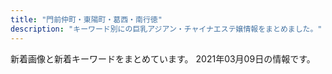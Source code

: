```yaml
---
title: "門前仲町・東陽町・葛西・南行徳"
description: "キーワード別にの巨乳アジアン・チャイナエステ嬢情報をまとめました。"
---
```


新着画像と新着キーワードをまとめています。
2021年03月09日の情報です。

<DmmAffiliateIns />
<KeywordTable
  shops={
    [
    {
        "url": "http://beautygirls-station.work/",
        "station": "\u9580\u524d\u4ef2\u753a\u99c53\u756a\u51fa\u53e3",
        "img_links": [
            "http://beautygirls-station.work/sp/img/add.jpg",
            "http://beautygirls-station.work/img/nos.jpg",
            "http://beautygirls-station.work/sp/img/p3.jpg",
            "http://beautygirls-station.work/img/rom.png",
            "http://beautygirls-station.work/sp/img/st1.jpg",
            "http://beautygirls-station.work/sp/img/pic.jpg",
            "http://beautygirls-station.work/img/st3.jpg",
            "http://beautygirls-station.work/sp/img/sys.jpg",
            "http://beautygirls-station.work/img/s1.jpg",
            "http://beautygirls-station.work/img/sta3.jpg",
            "http://beautygirls-station.work/sp/img/t-s.jpg",
            "http://beautygirls-station.work/img/mo.png",
            "http://beautygirls-station.work/sp/img/t-t.jpg",
            "http://beautygirls-station.work/sp/img/p1.jpg",
            "http://beautygirls-station.work/sp/img/t-a.jpg",
            "http://beautygirls-station.work/img/sta2.jpg",
            "http://beautygirls-station.work/sp/img/tel.jpg",
            "http://beautygirls-station.work/sp/img/t-r.jpg",
            "http://beautygirls-station.work/sp/img/pc.jpg",
            "http://beautygirls-station.work/img/sta1.jpg",
            "http://beautygirls-station.work/sp/img/time.jpg",
            "http://beautygirls-station.work/sp/img/t-o.jpg",
            "http://beautygirls-station.work/sp/img/st3.jpg",
            "http://beautygirls-station.work/img/st1.jpg",
            "http://beautygirls-station.work/sp/img/p2.jpg",
            "http://beautygirls-station.work/sp/img/botton.jpg",
            "http://beautygirls-station.work/img/s3.jpg",
            "http://beautygirls-station.work/img/s2.jpg",
            "http://beautygirls-station.work/sp/img/st2.jpg",
            "http://beautygirls-station.work/img/st2.jpg",
            "http://beautygirls-station.work/sp/img/tit.jpg",
            "http://beautygirls-station.work/img/bod.png",
            "http://beautygirls-station.work/img/bottom.png",
            "http://beautygirls-station.work/sp/img/info.jpg"
        ],
        "keywords": {
            "86": 2,
            "87": 2,
            "C": 12,
            "D": 2,
            "E": 2,
            "85": 2
        },
        "name": "\u7f8e\u5c11\u5973\u770b\u8b77\u30b9\u30c6\u30fc\u30b7\u30e7\u30f3"
    },
    {
        "station": "\u845b\u897f\u99c5\u897f\u53e3",
        "url": "http://ran.xyz.mn/",
        "keywords": {
            "89": 20,
            "83": 20,
            "C": 20,
            "D": 300,
            "86": 100,
            "85": 100,
            "E": 60,
            "87": 100
        },
        "img_links": [
            "http://ran.a6.reraku.work/upload/sites/52/2020/10/2020101719461051-347x520.jpg",
            "http://ran.xyz.mn/images/hua.jpg",
            "http://ran.xyz.mn/images/top.png",
            "http://ran.xyz.mn/images/s_link.jpg",
            "http://ran.a6.reraku.work/upload/sites/52/2020/12/2020122715392878-347x520.jpg",
            "http://ran.a6.reraku.work/upload/sites/52/2020/12/2020122115255890-347x520.jpg",
            "http://ran.xyz.mn/images/s_staff.jpg",
            "http://ran.xyz.mn/images/new.jpg",
            "http://ran.a6.reraku.work/upload/sites/52/2020/12/2020121815164676-347x520.jpg",
            "http://ran.a6.reraku.work/upload/sites/52/2021/01/2021012416161240-347x520.jpg",
            "http://ran.a6.reraku.work/upload/sites/52/2020/10/2020101719461283-347x520.jpg",
            "http://ran.xyz.mn/images/s_news.jpg",
            "http://ran.a6.reraku.work/upload/sites/52/2020/11/2020110617334212-347x520.jpg",
            "http://ran.a6.reraku.work/upload/sites/52/2020/11/2020112617030819-347x520.jpg",
            "http://ran.a6.reraku.work/upload/sites/52/2020/10/2020103017375975-347x520.jpg",
            "http://ran.a6.reraku.work/upload/sites/52/2020/10/2020101813463033-347x520.jpg",
            "http://ran.xyz.mn/images/bj3.jpg",
            "http://ran.a6.reraku.work/upload/sites/52/2021/01/202101041535426-347x520.jpg",
            "http://ran.xyz.mn/images/room1.jpg",
            "http://ran.xyz.mn/images/room3.jpg",
            "http://ran.a6.reraku.work/upload/sites/52/2021/02/2021021419355347-347x520.jpg",
            "http://ran.a6.reraku.work/upload/sites/52/2021/01/2021010714371492-347x520.jpg",
            "http://ran.xyz.mn/images/room2.jpg",
            "http://ran.a6.reraku.work/upload/sites/52/2020/11/2020111115275126-347x520.jpg",
            "http://ran.a6.reraku.work/upload/sites/52/2020/10/2020102615515749-347x520.jpg",
            "http://ran.xyz.mn/images/bj1.jpg",
            "http://ran.a6.reraku.work/upload/sites/52/2020/11/2020112114420918-347x520.jpg",
            "http://ran.a6.reraku.work/upload/sites/52/2021/02/2021021914311282-347x520.jpg",
            "http://ran.a6.reraku.work/upload/sites/52/2020/10/2020101719461513-347x520.jpg",
            "http://ran.xyz.mn/images/s_staff1.jpg",
            "http://ran.xyz.mn/images/room4.jpg",
            "http://ran.a6.reraku.work/upload/sites/52/2020/12/2020120316532981-347x520.jpg",
            "http://ran.a6.reraku.work/upload/sites/52/2021/01/2021012416160976-347x520.jpg"
        ],
        "name": "\u82b1\u6d77"
    },
    {
        "img_links": [
            "http://soft-room.work/sp/images/interior_t.jpg",
            "http://soft-room.work/images/4.jpg",
            "http://soft-room.work/images/interior_t.jpg",
            "http://soft-room.work/sp/images/rec1.jpg",
            "http://soft-room.work/sp/staff/juri.jpg",
            "http://soft-room.work/img/mei1.jpg",
            "http://soft-room.work/img/mina1.jpg",
            "http://soft-room.work/images/3.jpg",
            "http://soft-room.work/sp/staff/sora.jpg",
            "http://soft-room.work/images/sm.jpg",
            "http://soft-room.work/sp/images/sys1.jpg",
            "http://soft-room.work/img/rina1.jpg",
            "http://soft-room.work/staff/mei.jpg",
            "http://soft-room.work/sp/img/mirai1.jpg",
            "http://soft-room.work/images/int2.jpg",
            "http://soft-room.work/sp/staff/mirai.jpg",
            "http://soft-room.work/sp/img/rin1.jpg",
            "http://soft-room.work/sp/images/footer.jpg",
            "http://soft-room.work/sp/menu/staff.jpg",
            "http://soft-room.work/sp/images/sys2.jpg",
            "http://soft-room.work/sp/images/b1.jpg",
            "http://soft-room.work/images/1.jpg",
            "http://soft-room.work/images/newface.jpg",
            "http://soft-room.work/images/tr.jpg",
            "http://soft-room.work/sp/staff/mina.jpg",
            "http://soft-room.work/img/rina2.jpg",
            "http://soft-room.work/images/news_t.jpg",
            "http://soft-room.work/sp/images/int1.jpg",
            "http://soft-room.work/images/tgirl.jpg",
            "http://soft-room.work/sp/img/juri1.jpg",
            "http://soft-room.work/img/rin1.jpg",
            "http://soft-room.work/sp/images/int2.jpg",
            "http://soft-room.work/sp/img/yui1.jpg",
            "http://soft-room.work/sp/images/ac1.jpg",
            "http://soft-room.work/sp/staff/yui.jpg",
            "http://soft-room.work/staff/sora.jpg",
            "http://soft-room.work/sp/images/concept.jpg",
            "http://soft-room.work/sp/img/mina1.jpg",
            "http://soft-room.work/sp/img/riri1.jpg",
            "http://soft-room.work/staff/mina.jpg",
            "http://soft-room.work/staff/rin.jpg",
            "http://soft-room.work/sp/img/rina2.jpg",
            "http://soft-room.work/images/head.jpg",
            "http://soft-room.work/img/yui1.jpg",
            "http://soft-room.work/images/12.jpg",
            "http://soft-room.work/sp/images/news.jpg",
            "http://soft-room.work/sp/images/int4.jpg",
            "http://soft-room.work/sp/images/tel.jpg",
            "http://soft-room.work/images/concept.jpg",
            "http://soft-room.work/images/7.jpg",
            "http://soft-room.work/images/16.jpg",
            "http://soft-room.work/images/sys3.jpg",
            "http://soft-room.work/images/sys2.jpg",
            "http://soft-room.work/images/6.jpg",
            "http://soft-room.work/sp/images/ta.jpg",
            "http://soft-room.work/sp/img/mei1.jpg",
            "http://soft-room.work/sp/staff/rina.jpg",
            "http://soft-room.work/images/staff_t.jpg",
            "http://soft-room.work/sp/img/rina1.jpg",
            "http://soft-room.work/staff/yui.jpg",
            "http://soft-room.work/sp/images/head.jpg",
            "http://soft-room.work/sp/staff/rin.jpg",
            "http://soft-room.work/sp/img/sora1.jpg",
            "http://soft-room.work/img/mirai1.jpg",
            "http://soft-room.work/sp/images/topgirl.jpg",
            "http://soft-room.work/img/sora1.jpg",
            "http://soft-room.work/sp/images/staff_t.jpg",
            "http://soft-room.work/images/11.jpg",
            "http://soft-room.work/images/int1.jpg",
            "http://soft-room.work/images/news_b.jpg",
            "http://soft-room.work/staff/riri.jpg",
            "http://soft-room.work/images/rec2.jpg",
            "http://soft-room.work/staff/mirai.jpg",
            "http://soft-room.work/img/riri1.jpg",
            "http://soft-room.work/sp/images/rec2.jpg",
            "http://soft-room.work/staff/juri.jpg",
            "http://soft-room.work/images/b1.jpg",
            "http://soft-room.work/images/2.jpg",
            "http://soft-room.work/sp/staff/mei.jpg",
            "http://soft-room.work/images/rec1.jpg",
            "http://soft-room.work/sp/menu/top.jpg",
            "http://soft-room.work/sp/staff/riri.jpg",
            "http://soft-room.work/img/juri1.jpg",
            "http://soft-room.work/sp/images/newsb.png",
            "http://soft-room.work/sp/images/sys3.jpg",
            "http://soft-room.work/staff/rina.jpg",
            "http://soft-room.work/images/ac1.jpg",
            "http://soft-room.work/images/sys1.jpg",
            "http://soft-room.work/sp/images/int3.jpg"
        ],
        "url": "http://soft-room.work/",
        "keywords": {},
        "station": "\u6728\u5834\u99c52\u756a\u51fa\u53e3",
        "name": "\u30bd\u30d5\u30c8\u306a\u7a7a\u9593"
    },
    {
        "img_links": [
            "http://www.diamond.relaxjp.info/files/003-03.jpg",
            "http://www.diamond.relaxjp.info/files/003.jpg",
            "http://www.diamond.relaxjp.info/files/002.jpg",
            "http://www.diamond.relaxjp.info/files/004.jpg",
            "http://www.diamond.relaxjp.info/images/icon_top.png",
            "http://www.diamond.relaxjp.info/files/002-02.jpg",
            "http://www.diamond.relaxjp.info/files/004-02.jpg",
            "http://www.diamond.relaxjp.info/images/icon_tel.png",
            "http://www.diamond.relaxjp.info/images/icon_info.png",
            "http://www.diamond.relaxjp.info/files/001-02.jpg",
            "http://www.diamond.relaxjp.info/files/001.jpg",
            "http://www.diamond.relaxjp.info/files/004-03.jpg",
            "http://www.diamond.relaxjp.info/images/btn2.png",
            "http://www.diamond.relaxjp.info/images/icon_staff.png",
            "http://www.diamond.relaxjp.info/files/002-03.jpg",
            "http://www.diamond.relaxjp.info/files/001-03.jpg",
            "http://www.diamond.relaxjp.info/files/003-02.jpg",
            "http://www.diamond.relaxjp.info/images/index_sm.png",
            "http://www.diamond.relaxjp.info/images/mainImg_sub.jpg"
        ],
        "url": "http://www.diamond.relaxjp.info/",
        "name": "\u30c0\u30a4\u30e4\u30e2\u30f3\u30c9",
        "station": "\u6728\u5834\u99c51\u756a\u51fa\u53e3",
        "keywords": {
            "85": 8,
            "C": 12,
            "88": 8,
            "D": 4
        }
    },
    {
        "img_links": [
            "http://k-rlx.com/images/index_27.jpg",
            "http://k-rlx.com/images/info_11.jpg",
            "http://k-rlx.com/images/rec_11.jpg",
            "http://k-rlx.com/images/index_17.jpg",
            "http://k-rlx.com/images/index_12.jpg",
            "http://k-rlx.com/images/index_13.jpg",
            "http://k-rlx.com/girl/03.jpg",
            "http://k-rlx.com/images/index_02.jpg",
            "http://k-rlx.com/images/index_22.jpg",
            "http://k-rlx.com/images/index_15.jpg",
            "http://k-rlx.com/images/index_14.jpg",
            "http://k-rlx.com/images/staff_10.jpg",
            "http://k-rlx.com/images/index_03.jpg",
            "http://k-rlx.com/girl/00.jpg",
            "http://k-rlx.com/images/info_10.jpg",
            "http://k-rlx.com/images/index_26.jpg",
            "http://k-rlx.com/images/index_29.jpg",
            "http://k-rlx.com/images/index_01.jpg",
            "http://k-rlx.com/images/index_32.jpg",
            "http://k-rlx.com/girl/01.jpg",
            "http://k-rlx.com/girl/02.jpg",
            "http://k-rlx.com/images/index_23.jpg",
            "http://k-rlx.com/images/index_30.jpg",
            "http://k-rlx.com/images/index_06.jpg",
            "http://k-rlx.com/images/index_09.jpg",
            "http://k-rlx.com/images/index_08.jpg",
            "http://k-rlx.com/images/index_21.jpg",
            "http://k-rlx.com/images/rec_10.jpg",
            "http://k-rlx.com/images/index_16.jpg",
            "http://k-rlx.com/images/sub_foot.png",
            "http://k-rlx.com/images/index_07.jpg",
            "http://k-rlx.com/images/index_24.jpg",
            "http://k-rlx.com/girl/04.jpg",
            "http://k-rlx.com/images/index_31.jpg",
            "http://k-rlx.com/images/index_04.jpg",
            "http://k-rlx.com/images/index_28.jpg",
            "http://k-rlx.com/images/index_20.jpg",
            "http://k-rlx.com/girl/05.jpg",
            "http://k-rlx.com/girl/06.jpg",
            "http://k-rlx.com/images/index_05.jpg",
            "http://k-rlx.com/images/index_25.jpg",
            "http://k-rlx.com/images/index_10.jpg"
        ],
        "station": "\u845b\u897f\u99c5\u535a\u7269\u9928\u53e3",
        "url": "http://k-rlx.com/",
        "name": "\u3084\u3059\u3089\u304d",
        "keywords": {}
    },
    {
        "img_links": [
            "http://sanand.xyz.mn/images/xin.jpg",
            "http://sanand.xyz.mn/images/s1.jpg",
            "http://sanand.xyz.mn/photos/sites/90/2020/01/2020011501300273.jpg",
            "http://sanand.xyz.mn/images/s2.jpg",
            "http://sanand.xyz.mn/photos/sites/90/2019/11/2019112704233985.jpg",
            "http://sanand.xyz.mn/images/s_link.jpg",
            "http://sanand.xyz.mn/photos/sites/90/2020/01/2020012107105138.jpg",
            "http://sanand.xyz.mn/photos/sites/90/2020/03/2020031401200395.jpg",
            "http://sanand.xyz.mn/photos/sites/90/2020/05/202005060119462.jpg",
            "http://sanand.xyz.mn/images/s_staff.jpg",
            "http://sanand.xyz.mn/images/s_news.jpg",
            "http://sanand.xyz.mn/photos/sites/90/2019/12/2019121604305596.jpg",
            "http://sanand.xyz.mn/photos/sites/90/2020/01/2020011101185841.jpg",
            "http://sanand.xyz.mn/photos/sites/90/2020/03/2020031206204519.jpg",
            "http://sanand.xyz.mn/photos/sites/90/2020/07/202007040128087.jpg",
            "http://sanand.xyz.mn/images/top.png",
            "http://sanand.xyz.mn/photos/sites/90/2020/01/2020010108004539.jpg",
            "http://sanand.xyz.mn/photos/sites/90/2020/05/2020053110211696.jpg",
            "http://sanand.xyz.mn/photos/sites/90/2019/11/2019111403181636.jpg",
            "http://sanand.xyz.mn/images/mobile.jpg",
            "http://sanand.xyz.mn/images/s_pick.jpg",
            "http://sanand.xyz.mn/photos/sites/90/2020/05/2020050601194464.jpg",
            "http://sanand.xyz.mn/images/s_face.jpg",
            "http://sanand.xyz.mn/photos/sites/90/2019/11/2019112704234232.jpg",
            "http://sanand.xyz.mn/photos/sites/90/2019/11/2019111403182365.jpg",
            "http://sanand.xyz.mn/photos/sites/90/2020/01/202001020833354.jpg"
        ],
        "station": "\u884c\u5fb3\u99c5\u5357\u53e3",
        "keywords": {
            "82": 45,
            "88": 45,
            "84": 45,
            "C": 77,
            "90": 45,
            "86": 90,
            "E": 90,
            "D": 540,
            "85": 270,
            "83": 135
        },
        "url": "http://sanand.xyz.mn/",
        "name": "SANAND\u30fb\u30b5\u30ca\u30f3\u30c9"
    },
    {
        "station": "\u9580\u524d\u4ef2\u753a\u99c54\u756a\u53e3",
        "name": "Barbie \uff5e\u30d0\u30fc\u30d3\u30fc\uff5e",
        "url": "http://www.barbie.esthejp.com/",
        "img_links": [
            "http://www.barbie.esthejp.com/files/011.jpg",
            "http://www.barbie.esthejp.com/img/pickup.jpg",
            "http://www.barbie.esthejp.com/img/tel.png",
            "http://www.barbie.esthejp.com/files/010.jpg",
            "http://www.barbie.esthejp.com/files/002-02.jpg",
            "http://www.barbie.esthejp.com/img/btn_side_mobile.jpg",
            "http://www.barbie.esthejp.com/files/011-02.jpg",
            "http://www.barbie.esthejp.com/img/goback.jpg",
            "http://www.barbie.esthejp.com/files/010-02.jpg",
            "http://www.barbie.esthejp.com/img/btn_blog.png",
            "http://www.barbie.esthejp.com/files/001.jpg",
            "http://www.barbie.esthejp.com/img/ttl_news.png",
            "http://www.barbie.esthejp.com/files/001-02.jpg",
            "http://www.barbie.esthejp.com/files/002.jpg",
            "http://www.barbie.esthejp.com/img/ttl_info.png"
        ],
        "keywords": {
            "88": 2,
            "87": 4,
            "E": 2,
            "86": 2,
            "D": 6,
            "C": 12
        }
    },
    {
        "keywords": {},
        "url": "http://hi-msg.com/shamballa/",
        "img_links": [],
        "station": "\u7be0\u5d0e\u99c5\u5317\u53e3",
        "name": "Shamballa\uff5e\u30b7\u30e3\u30f3\u30d0\u30e9"
    },
    {
        "img_links": [
            "http://aphrodite-est.xyz/img/stb.jpg",
            "http://aphrodite-est.xyz/img/cg02.png",
            "http://aphrodite-est.xyz/img/nav-005.png",
            "http://aphrodite-est.xyz/img/no.png",
            "http://aphrodite-est.xyz/img/cg03.png",
            "http://aphrodite-est.xyz/img/nav-001.png",
            "http://aphrodite-est.xyz/img/stt.jpg",
            "http://aphrodite-est.xyz/img/cg08.png",
            "http://aphrodite-est.xyz/img/cg07.png",
            "http://aphrodite-est.xyz/img/nav-003.png",
            "http://aphrodite-est.xyz/img/nav-006.png",
            "http://aphrodite-est.xyz/img/nav-002.png",
            "http://aphrodite-est.xyz/img/nav-004.png",
            "http://aphrodite-est.xyz/img/cg09.png",
            "http://aphrodite-est.xyz/img/tel.png",
            "http://aphrodite-est.xyz/img/top01.png",
            "http://aphrodite-est.xyz/img/cg06.png"
        ],
        "station": "\u884c\u5fb3\u99c5\u5357\u53e3",
        "name": "\u30b3\u30b3\u30a2",
        "keywords": {
            "86": 5,
            "85": 1,
            "E": 3,
            "D": 2,
            "C": 1
        },
        "url": "http://aphrodite-est.xyz/"
    },
    {
        "keywords": {
            "85": 1,
            "C": 7,
            "E": 1
        },
        "url": "http://blue-est.xyz/",
        "station": "\u884c\u5fb3\u99c5",
        "name": "Angel Islands",
        "img_links": [
            "http://blue-est.xyz/images/laki.jpg",
            "http://blue-est.xyz/images/ayk.jpg",
            "http://blue-est.xyz/images/miyu.jpg",
            "http://blue-est.xyz/images/my.jpg",
            "http://blue-est.xyz/images/g31.jpg",
            "http://blue-est.xyz/images/h1.jpg",
            "http://blue-est.xyz/images/mobile.png",
            "http://blue-est.xyz/images/runa.jpg",
            "http://blue-est.xyz/images/mm.jpg",
            "http://blue-est.xyz/images/mimi.jpg",
            "http://blue-est.xyz/images/sr.jpg",
            "http://blue-est.xyz/images/g1.jpg",
            "http://blue-est.xyz/images/ayi.jpg",
            "http://blue-est.xyz/images/top.png",
            "http://blue-est.xyz/images/newt.png",
            "http://blue-est.xyz/images/tite-staff.png",
            "http://blue-est.xyz/images/nnm.jpg",
            "http://blue-est.xyz/images/g18.jpg",
            "http://blue-est.xyz/images/g9.jpg",
            "http://blue-est.xyz/images/r02.jpg",
            "http://blue-est.xyz/images/lie.jpg",
            "http://blue-est.xyz/images/y.jpg",
            "http://blue-est.xyz/images/h2.jpg",
            "http://blue-est.xyz/images/na.jpg",
            "http://blue-est.xyz/images/r01.jpg",
            "http://blue-est.xyz/images/mina.jpg",
            "http://blue-est.xyz/images/lili.jpg",
            "http://blue-est.xyz/images/ggg.jpg",
            "http://blue-est.xyz/images/momo.jpg",
            "http://blue-est.xyz/images/lisa.jpg",
            "http://blue-est.xyz/images/pickt.png",
            "http://blue-est.xyz/images/g6.jpg",
            "http://blue-est.xyz/images/g5.jpg",
            "http://blue-est.xyz/images/g0.jpg",
            "http://blue-est.xyz/images/moe.jpg",
            "http://blue-est.xyz/images/aya.jpg",
            "http://blue-est.xyz/images/g4.jpg",
            "http://blue-est.xyz/images/saki.jpg",
            "http://blue-est.xyz/images/g8.jpg",
            "http://blue-est.xyz/images/gat.png",
            "http://blue-est.xyz/images/hana.jpg",
            "http://blue-est.xyz/images/nana.jpg",
            "http://blue-est.xyz/images/g7.jpg",
            "http://blue-est.xyz/images/kaori.jpg"
        ]
    },
    {
        "name": "sweet honey",
        "station": "\u9580\u524d\u4ef2\u753a\u99c56\u756a\u51fa\u53e3",
        "img_links": [
            "http://massage-sweethoney.info/img/st23.jpg",
            "http://massage-sweethoney.info/i/img/r3.jpg",
            "http://massage-sweethoney.info/i/img/st20.jpg",
            "http://massage-sweethoney.info/img/credit.jpg",
            "http://massage-sweethoney.info/i/img/r1.jpg",
            "http://massage-sweethoney.info/img/head.jpg",
            "http://massage-sweethoney.info/img/st27.jpg",
            "http://massage-sweethoney.info/i/img/r4.jpg",
            "http://massage-sweethoney.info/img/st24.jpg",
            "http://massage-sweethoney.info/img/st29.jpg",
            "http://massage-sweethoney.info/img/st9.jpg",
            "http://massage-sweethoney.info/i/img/st16.jpg",
            "http://massage-sweethoney.info/img/st8.jpg",
            "http://massage-sweethoney.info/img/nos.jpg",
            "http://massage-sweethoney.info/img/st20.jpg",
            "http://massage-sweethoney.info/img/mo.png",
            "http://massage-sweethoney.info/i/img/cre.jpg",
            "http://massage-sweethoney.info/i/img/st30.jpg",
            "http://massage-sweethoney.info/i/img/st29.jpg",
            "http://massage-sweethoney.info/i/img/st8.jpg",
            "http://massage-sweethoney.info/img/st026.jpg",
            "http://massage-sweethoney.info/i/img/paypay.jpg",
            "http://massage-sweethoney.info/img/st21.jpg",
            "http://massage-sweethoney.info/img/st28.jpg",
            "http://massage-sweethoney.info/img/st16.jpg",
            "http://massage-sweethoney.info/img/st26.jpg",
            "http://massage-sweethoney.info/img/st024.jpg",
            "http://massage-sweethoney.info/img/st10.jpg",
            "http://massage-sweethoney.info/i/img/st28.jpg",
            "http://massage-sweethoney.info/i/img/r2.jpg",
            "http://massage-sweethoney.info/i/img/st27.jpg",
            "http://massage-sweethoney.info/i/img/st9.jpg",
            "http://massage-sweethoney.info/img/st30.jpg",
            "http://massage-sweethoney.info/img/bb.png",
            "http://massage-sweethoney.info/i/img/st26.jpg",
            "http://massage-sweethoney.info/img/st22.jpg",
            "http://massage-sweethoney.info/img/st25.jpg"
        ],
        "keywords": {
            "88": 3,
            "87": 6,
            "86": 6
        },
        "url": "http://massage-sweethoney.info/"
    },
    {
        "url": "http://sakura.iest.jp/",
        "img_links": [
            "http://sakura.iest.jp/images/staff_01.jpg",
            "http://sakura.iest.jp/images/s_info.png",
            "http://sakura.iest.jp/images/ser3.jpg",
            "http://sakura.iest.jp/layer/images/top/top_08.png",
            "http://sakura.iest.jp/images/info.png",
            "http://sakura.iest.jp/layer/images/top/top_01.jpg",
            "http://sakura.iest.jp/layer/images/top/top_05.jpg",
            "http://sakura.iest.jp/images/s_service.png",
            "http://sakura.iest.jp/images/staff_02.jpg",
            "http://sakura.iest.jp/layer/images/top/top_06.jpg",
            "http://sakura.iest.jp/images/staff_03.jpg",
            "http://sakura.iest.jp/layer/images/top/top_04.jpg",
            "http://sakura.iest.jp/images/ser4.jpg",
            "http://sakura.iest.jp/images/ser1.jpg",
            "http://sakura.iest.jp/images/top1.jpg",
            "http://sakura.iest.jp/layer/images/top/top_02.jpg",
            "http://sakura.iest.jp/images/staff_06.jpg",
            "http://sakura.iest.jp/images/wenzi-staff.png",
            "http://sakura.iest.jp/images/ser2.jpg",
            "http://sakura.iest.jp/images/staff_bj1.png",
            "http://sakura.iest.jp/images/1.jpg",
            "http://sakura.iest.jp/layer/images/top/top_03.jpg",
            "http://sakura.iest.jp/images/staff_04.jpg",
            "http://sakura.iest.jp/images/top2.jpg",
            "http://sakura.iest.jp/layer/images/top.jpg",
            "http://sakura.iest.jp/images/staff_bj4.png"
        ],
        "name": "\u685c\u306e\u604b",
        "station": "\u897f\u845b\u897f\u99c5\u5317\u53e3",
        "keywords": {
            "85": 3,
            "83": 3,
            "84": 3,
            "86": 6
        }
    },
    {
        "station": "\u6728\u5834\u99c5A4\u51fa\u53e3",
        "keywords": {},
        "url": "http://iyasinote.xyz/",
        "name": "\u30ea\u30d5\u30ec\u30c3\u30b7\u30e5",
        "img_links": [
            "http://iyasinote.xyz/_src/20272584/tel.png",
            "http://iyasinote.xyz/_src/20850006/s1.jpg",
            "http://iyasinote.xyz/_src/20272665/img20160204005259325917.jpg",
            "http://iyasinote.xyz/_src/20272636/back.png",
            "http://iyasinote.xyz/_src/20272683/s3.jpg",
            "http://iyasinote.xyz/_src/20272642/index_08.png",
            "http://iyasinote.xyz/_src/20272631/x3.png",
            "http://iyasinote.xyz/_src/20272614/x1.png",
            "http://iyasinote.xyz/_src/20272570/dscf1336.jpg",
            "http://iyasinote.xyz/_src/20272594/x3.png",
            "http://iyasinote.xyz/_src/20850011/s2.jpg",
            "http://iyasinote.xyz/_src/20272599/back.png",
            "http://iyasinote.xyz/_src/20272578/b1.png",
            "http://iyasinote.xyz/_src/23776259/wechatimg249_20180701185537417.jpg",
            "http://iyasinote.xyz/_src/20272628/x1.png",
            "http://iyasinote.xyz/_src/20272590/x1.png",
            "http://iyasinote.xyz/_src/20272575/sign.png",
            "http://iyasinote.xyz/_src/20272684/s2.jpg",
            "http://iyasinote.xyz/_src/20272568/img20151209023726260995.jpg",
            "http://iyasinote.xyz/_src/23776260/wechatimg249_20180701185537417.jpg",
            "http://iyasinote.xyz/_src/21196925/img20180526163006762357.jpg",
            "http://iyasinote.xyz/_src/20272639/index_04.png",
            "http://iyasinote.xyz/_src/20272668/info1.png",
            "http://iyasinote.xyz/_src/20272623/back.png",
            "http://iyasinote.xyz/_src/20272612/sign.png",
            "http://iyasinote.xyz/_src/20272571/img20160403102850637767.jpg",
            "http://iyasinote.xyz/_src/20272569/_x1m6343.jpg",
            "http://iyasinote.xyz/_src/20272573/b1.png",
            "http://iyasinote.xyz/_src/20850017/s3.jpg",
            "http://iyasinote.xyz/_src/20272583/tel.png",
            "http://iyasinote.xyz/_src/20272608/back.png",
            "http://iyasinote.xyz/_src/20272618/x3.png",
            "http://iyasinote.xyz/_src/20272626/sign.png",
            "http://iyasinote.xyz/_src/20272567/sign.png",
            "http://iyasinote.xyz/_src/20272581/sign.png",
            "http://iyasinote.xyz/_src/20272585/back.png",
            "http://iyasinote.xyz/_src/20272643/index_09.png",
            "http://iyasinote.xyz/_src/20272641/index_11.png",
            "http://iyasinote.xyz/_src/20272602/sign.png",
            "http://iyasinote.xyz/_src/32108882/img20190623174539069990.jpg",
            "http://iyasinote.xyz/_src/20272644/s1.jpg",
            "http://iyasinote.xyz/_src/20272588/sign.png",
            "http://iyasinote.xyz/_src/20272640/index_05.png"
        ]
    },
    {
        "keywords": {
            "87": 2,
            "86": 1,
            "92": 1,
            "85": 1,
            "89": 1
        },
        "url": "http://green-es.info/",
        "station": "\u6771\u967d\u753a\u99c52\u756a\u51fa\u53e3",
        "img_links": [
            "http://green-es.info/img/koko.jpg",
            "http://green-es.info/images/4.jpg",
            "http://green-es.info/images/tp.png",
            "http://green-es.info/images/1.jpg",
            "http://green-es.info/img/risa.jpg",
            "http://green-es.info/img/eri1.jpg",
            "http://green-es.info/images/interior.png",
            "http://green-es.info/img/risa1.jpg",
            "http://green-es.info/images/6.jpg",
            "http://green-es.info/images/3.jpg",
            "http://green-es.info/img/haru1.jpg",
            "http://green-es.info/images/tt.jpg",
            "http://green-es.info/img/koko1.jpg",
            "http://green-es.info/img/rika1.jpg",
            "http://green-es.info/img/haru.jpg",
            "http://green-es.info/img/eri.jpg",
            "http://green-es.info/images/news.jpg",
            "http://green-es.info/images/mobile.jpg",
            "http://green-es.info/images/2.jpg",
            "http://green-es.info/images/interior_t.jpg",
            "http://green-es.info/images/rem.jpg",
            "http://green-es.info/images/staff_t.jpg",
            "http://green-es.info/images/5.jpg",
            "http://green-es.info/img/yuki1.jpg",
            "http://green-es.info/img/rika.jpg",
            "http://green-es.info/img/yuki.jpg"
        ],
        "name": "\u30b0\u30ea\u30fc\u30f3"
    },
    {
        "name": "Honey Spa \uff5e\u30cf\u30cb\u30fc\u30b9\u30d1\uff5e",
        "url": "http://sh-honeyspa.work/",
        "img_links": [
            "http://sh-honeyspa.work/uploads/201126/1-20112613341O53.jpg",
            "http://sh-honeyspa.work/uploads/allimg/180703/1-1PF3111J3201.png",
            "http://sh-honeyspa.work/uploads/200114/1-200114154TN60.jpg",
            "http://sh-honeyspa.work/uploads/191115/1-191115100214144.jpg",
            "http://sh-honeyspa.work/uploads/191223/1-19122316264LR.jpg",
            "http://sh-honeyspa.work/uploads/180629/1-1P629142554530.png",
            "http://sh-honeyspa.work/uploads/200812/1-200Q213432R35.jpg",
            "http://sh-honeyspa.work/uploads/190903/1-1ZZ3133G9361.jpg",
            "http://sh-honeyspa.work/uploads/190311/1-1Z3111253164H.jpg",
            "http://sh-honeyspa.work/templets/default/picture/girl-z1.jpg",
            "http://sh-honeyspa.work/uploads/181023/1-1Q0230950223S.jpg",
            "http://sh-honeyspa.work/uploads/180629/1-1P629141950141.png",
            "http://sh-honeyspa.work/uploads/191122/1-191122161241O8.jpg",
            "http://sh-honeyspa.work/uploads/210201/1-21020111123UH.jpg",
            "http://sh-honeyspa.work/templets/default/picture/staff01.jpg",
            "http://sh-honeyspa.work/uploads/180703/1-1PF30Z04J01.jpg",
            "http://sh-honeyspa.work/templets/default/picture/top.jpg",
            "http://sh-honeyspa.work/templets/default/picture/girl-z2.jpg",
            "http://sh-honeyspa.work/uploads/200113/1-20011316422c28.jpg",
            "http://sh-honeyspa.work/uploads/180703/1-1PF30Z200O9.jpg",
            "http://sh-honeyspa.work/uploads/190903/1-1ZZ3133U4960.jpg",
            "http://sh-honeyspa.work/templets/default/picture/s_news.jpg",
            "http://sh-honeyspa.work/templets/default/picture/top1.jpg",
            "http://sh-honeyspa.work/uploads/200608/1-20060P9542X63.jpg",
            "http://sh-honeyspa.work/uploads/allimg/180629/1-1P629115504250.png",
            "http://sh-honeyspa.work/uploads/181109/1-1Q1091511432Z.jpg"
        ],
        "station": "\u884c\u5fb3\u99c5",
        "keywords": {
            "D": 10,
            "\u80f8": 1,
            "85": 5,
            "\u5de8\u4e73": 1,
            "\u4e73": 1,
            "C": 26,
            "86": 5
        }
    },
    {
        "name": "Venus -\u30f4\u30a3\u30fc\u30ca\u30b9-",
        "img_links": [],
        "station": "\u9580\u524d\u4ef2\u753a\u99c52\u756a\u53e3",
        "keywords": {},
        "url": "https://es-venus.xyz/"
    },
    {
        "station": "\u6771\u967d\u753a\u99c54\u756a\u51fa\u53e3",
        "name": "\u30af\u30aa\u30ec\u30a2",
        "img_links": [
            "http://cuorea-massage.work/img/s11.jpg",
            "http://cuorea-massage.work/img/st19.jpg",
            "http://cuorea-massage.work/img/s1.jpg",
            "http://cuorea-massage.work/img/m3.jpg",
            "http://cuorea-massage.work/img/sta12.jpg",
            "http://cuorea-massage.work/i/img/paypay.jpg",
            "http://cuorea-massage.work/i/img/sta1.jpg",
            "http://cuorea-massage.work/img/sta19.jpg",
            "http://cuorea-massage.work/img/st13.jpg",
            "http://cuorea-massage.work/img/m2.jpg",
            "http://cuorea-massage.work/img/st12.jpg",
            "http://cuorea-massage.work/img/sta16.jpg",
            "http://cuorea-massage.work/img/st04.jpg",
            "http://cuorea-massage.work/img/st21.jpg",
            "http://cuorea-massage.work/img/fla.jpg",
            "http://cuorea-massage.work/i/img/sta21.jpg",
            "http://cuorea-massage.work/img/s15.jpg",
            "http://cuorea-massage.work/img/m5.jpg",
            "http://cuorea-massage.work/img/head.jpg",
            "http://cuorea-massage.work/img/credit.jpg",
            "http://cuorea-massage.work/img/sta11.jpg",
            "http://cuorea-massage.work/img/sta1.jpg",
            "http://cuorea-massage.work/i/img/r3.jpg",
            "http://cuorea-massage.work/img/m4.jpg",
            "http://cuorea-massage.work/img/st015.jpg",
            "http://cuorea-massage.work/img/m40.jpg",
            "http://cuorea-massage.work/img/st17.jpg",
            "http://cuorea-massage.work/img/st4.jpg",
            "http://cuorea-massage.work/i/img/sta11.jpg",
            "http://cuorea-massage.work/img/s13.jpg",
            "http://cuorea-massage.work/img/st7.jpg",
            "http://cuorea-massage.work/img/sta21.jpg",
            "http://cuorea-massage.work/i/img/r2.jpg",
            "http://cuorea-massage.work/img/s16.jpg",
            "http://cuorea-massage.work/img/fla-2.jpg",
            "http://cuorea-massage.work/img/m1.jpg",
            "http://cuorea-massage.work/img/st16.jpg",
            "http://cuorea-massage.work/img/sta4.jpg",
            "http://cuorea-massage.work/img/nos.jpg",
            "http://cuorea-massage.work/i/img/sta12.jpg",
            "http://cuorea-massage.work/img/s4.jpg",
            "http://cuorea-massage.work/img/m20.jpg",
            "http://cuorea-massage.work/img/botton.jpg",
            "http://cuorea-massage.work/img/sta15.jpg",
            "http://cuorea-massage.work/img/s22.jpg",
            "http://cuorea-massage.work/img/m60.jpg",
            "http://cuorea-massage.work/i/img/sta7.jpg",
            "http://cuorea-massage.work/img/sta22.jpg",
            "http://cuorea-massage.work/i/img/st21.jpg",
            "http://cuorea-massage.work/img/s21.jpg",
            "http://cuorea-massage.work/i/img/nos.jpg",
            "http://cuorea-massage.work/i/img/sta17.jpg",
            "http://cuorea-massage.work/img/sta13.jpg",
            "http://cuorea-massage.work/img/m6.jpg",
            "http://cuorea-massage.work/img/st22.jpg",
            "http://cuorea-massage.work/img/st11.jpg",
            "http://cuorea-massage.work/img/s7.jpg",
            "http://cuorea-massage.work/i/img/sta22.jpg",
            "http://cuorea-massage.work/img/s19.jpg",
            "http://cuorea-massage.work/img/s12.jpg",
            "http://cuorea-massage.work/img/st1.jpg",
            "http://cuorea-massage.work/i/img/sta19.jpg",
            "http://cuorea-massage.work/i/img/sta4.jpg",
            "http://cuorea-massage.work/i/img/r1.jpg",
            "http://cuorea-massage.work/img/sta7.jpg",
            "http://cuorea-massage.work/i/img/sta15.jpg",
            "http://cuorea-massage.work/img/st15.jpg",
            "http://cuorea-massage.work/img/sta17.jpg",
            "http://cuorea-massage.work/img/m50.jpg",
            "http://cuorea-massage.work/i/img/sta16.jpg",
            "http://cuorea-massage.work/img/m30.jpg"
        ],
        "keywords": {
            "D": 19,
            "E": 7,
            "C": 20,
            "87": 5,
            "88": 4,
            "85": 3,
            "86": 15
        },
        "url": "http://cuorea-massage.work/"
    },
    {
        "station": "\u9580\u524d\u4ef2\u753a\u99c52\u756a\u51fa\u53e3",
        "url": "http://rlx-aroma.com/",
        "name": "Lucky",
        "keywords": {
            "C": 33
        },
        "img_links": [
            "http://rlx-aroma.com/staff/emi/02.jpg",
            "http://rlx-aroma.com/staff/kiki/02.jpg",
            "http://rlx-aroma.com/img/ttl_staff.png",
            "http://rlx-aroma.com/staff/sasa/01mb.jpg",
            "http://rlx-aroma.com/staff/yuriya/01.jpg",
            "http://rlx-aroma.com/staff/yuyu/01.jpg",
            "http://rlx-aroma.com/img/backbtn.png",
            "http://rlx-aroma.com/staff/kaori/02.jpg",
            "http://rlx-aroma.com/staff/megumi/01.jpg",
            "http://rlx-aroma.com/staff/moe/01.jpg",
            "http://rlx-aroma.com/img/profsub1btm.png",
            "http://rlx-aroma.com/img/ttl_mobile.png",
            "http://rlx-aroma.com/staff/hina/01.jpg",
            "http://rlx-aroma.com/staff/mirai/01.jpg",
            "http://rlx-aroma.com/img/frameb.png",
            "http://rlx-aroma.com/staff/koko/01.jpg",
            "http://rlx-aroma.com/staff/mirai/01mb.jpg",
            "http://rlx-aroma.com/staff/yuyu/02.jpg",
            "http://rlx-aroma.com/staff/yuyu/01mb.jpg",
            "http://rlx-aroma.com/staff/mei/02.jpg",
            "http://rlx-aroma.com/staff/megumi/01mb.jpg",
            "http://rlx-aroma.com/staff/momo/01mb.jpg",
            "http://rlx-aroma.com/staff/haru/02.jpg",
            "http://rlx-aroma.com/staff/happy/02.jpg",
            "http://rlx-aroma.com/img/access/roaddm.png",
            "http://rlx-aroma.com/staff/moe/01mb.jpg",
            "http://rlx-aroma.com/staff/emi/01.jpg",
            "http://rlx-aroma.com/staff/ai/01mb.jpg",
            "http://rlx-aroma.com/staff/hina/01mb.jpg",
            "http://rlx-aroma.com/staff/ami/01mb.jpg",
            "http://rlx-aroma.com/i/files/homeimg.jpg",
            "http://rlx-aroma.com/staff/ruru/01mb.jpg",
            "http://rlx-aroma.com/staff/yoko/02.jpg",
            "http://rlx-aroma.com/staff/yuriya/01mb.jpg",
            "http://rlx-aroma.com/staff/kiki/01.jpg",
            "http://rlx-aroma.com/staff/kiki/01mb.jpg",
            "http://rlx-aroma.com/img/ttl_pickup.png",
            "http://rlx-aroma.com/staff/hitomi/02.jpg",
            "http://rlx-aroma.com/staff/sasa/01.jpg",
            "http://rlx-aroma.com/img/detailbback.png",
            "http://rlx-aroma.com/staff/yoko/01.jpg",
            "http://rlx-aroma.com/staff/ami/02.jpg",
            "http://rlx-aroma.com/staff/hitomi/01mb.jpg",
            "http://rlx-aroma.com/staff/ayaka/02.jpg",
            "http://rlx-aroma.com/img/ttl_rec.png",
            "http://rlx-aroma.com/img/profsub2.png",
            "http://rlx-aroma.com/staff/lala/02.jpg",
            "http://rlx-aroma.com/staff/mei/01.jpg",
            "http://rlx-aroma.com/staff/hina/03.jpg",
            "http://rlx-aroma.com/img/access/road3.jpg",
            "http://rlx-aroma.com/staff/sizuka/02.jpg",
            "http://rlx-aroma.com/staff/koko/02.jpg",
            "http://rlx-aroma.com/staff/haru/01mb.jpg",
            "http://rlx-aroma.com/staff/mei/01mb.jpg",
            "http://rlx-aroma.com/staff/sachiko/02.jpg",
            "http://rlx-aroma.com/staff/megumi/02.jpg",
            "http://rlx-aroma.com/staff/happy/01.jpg",
            "http://rlx-aroma.com/img/ttl_staffp.png",
            "http://rlx-aroma.com/staff/sachiko/01.jpg",
            "http://rlx-aroma.com/staff/ai/02.jpg",
            "http://rlx-aroma.com/img/ttl_info.png",
            "http://rlx-aroma.com/staff/sizuka/01mb.jpg",
            "http://rlx-aroma.com/staff/sizuka/01.jpg",
            "http://rlx-aroma.com/staff/momo/02.jpg",
            "http://rlx-aroma.com/staff/ayaka/01mb.jpg",
            "http://rlx-aroma.com/staff/yoko/01mb.jpg",
            "http://rlx-aroma.com/staff/sachiko/01mb.jpg",
            "http://rlx-aroma.com/staff/moe/02.jpg",
            "http://rlx-aroma.com/staff/lala/01.jpg",
            "http://rlx-aroma.com/img/access/road1.jpg",
            "http://rlx-aroma.com/pic/head.png",
            "http://rlx-aroma.com/staff/happy/01mb.jpg",
            "http://rlx-aroma.com/staff/hina/02.jpg",
            "http://rlx-aroma.com/staff/emi/01mb.jpg",
            "http://rlx-aroma.com/staff/kaori/01mb.jpg",
            "http://rlx-aroma.com/img/ttl_tnew.png",
            "http://rlx-aroma.com/staff/koko/01mb.jpg",
            "http://rlx-aroma.com/img/ttl_tgirl.png",
            "http://rlx-aroma.com/staff/ai/01.jpg",
            "http://rlx-aroma.com/staff/ruru/01.jpg",
            "http://rlx-aroma.com/staff/sasa/02.jpg",
            "http://rlx-aroma.com/staff/ayaka/01.jpg",
            "http://rlx-aroma.com/staff/yuriya/02.jpg",
            "http://rlx-aroma.com/staff/kaori/01.jpg",
            "http://rlx-aroma.com/staff/momo/01.jpg",
            "http://rlx-aroma.com/staff/lala/01mb.jpg",
            "http://rlx-aroma.com/staff/hitomi/01.jpg",
            "http://rlx-aroma.com/staff/ami/01.jpg",
            "http://rlx-aroma.com/staff/mirai/02.jpg",
            "http://rlx-aroma.com/img/access/road4.jpg",
            "http://rlx-aroma.com/staff/ruru/02.jpg",
            "http://rlx-aroma.com/staff/haru/01.jpg",
            "http://rlx-aroma.com/img/access/road2.jpg"
        ]
    },
    {
        "name": "Aegean Sea\u30fb\u30a8\u30fc\u30b2\u6d77",
        "url": "http://est-lux.com/",
        "img_links": [
            "http://est-lux.com/staff/aya/01mb.jpg",
            "http://est-lux.com/staff/momo/01.jpg",
            "http://est-lux.com/i/files/homeimg.jpg",
            "http://est-lux.com/staff/rina/01.jpg",
            "http://est-lux.com/staff/sakura/01mb.jpg",
            "http://est-lux.com/img/ttl_mobile.png",
            "http://est-lux.com/img/ttl_recbnr.png",
            "http://est-lux.com/staff/koko/01mb.jpg",
            "http://est-lux.com/staff/rina/01mb.jpg",
            "http://est-lux.com/staff/haruka/01mb.jpg",
            "http://est-lux.com/staff/haruka/01.jpg",
            "http://est-lux.com/staff/koko/01.jpg",
            "http://est-lux.com/staff/momo/01mb.jpg",
            "http://est-lux.com/staff/miharu/01mb.jpg",
            "http://est-lux.com/img/access/address.png",
            "http://est-lux.com/staff/miharu/01.jpg",
            "http://est-lux.com/img/ttl_staff.png",
            "http://est-lux.com/staff/sakura/01.jpg",
            "http://est-lux.com/pic/campaign.png",
            "http://est-lux.com/pic/head.png",
            "http://est-lux.com/staff/aya/01.jpg"
        ],
        "station": "\u845b\u897f\u99c5\u4e2d\u592e\u53e3",
        "keywords": {
            "C": 16
        }
    },
    {
        "url": "https://www.es-mensesthe.info/",
        "keywords": {
            "C": 15,
            "F": 2,
            "E": 1
        },
        "img_links": [
            "https://static.wixstatic.com/media/1789f4_4944d99558644db29800079770c4728f~mv2.jpg",
            "https://static.wixstatic.com/media/1789f4_6339548d722e42cd9cb0bba2e089a878~mv2.jpg",
            "https://static.wixstatic.com/media/96d791_9f250e4c7aed463b8cc303d40b6fdc85~mv2.jpg",
            "https://static.wixstatic.com/media/1789f4_53c48fcb6107473e973f10ac24515612~mv2.jpg",
            "https://static.wixstatic.com/media/1789f4_08db416164264cc2afaf7ab008798109~mv2.jpg",
            "https://static.wixstatic.com/media/96d791_f28a0b63f0e242c58274b246ca243806~mv2.png",
            "https://static.wixstatic.com/media/1789f4_924b58ab79154b06a9cf2728f83f9e16~mv2.jpg",
            "https://static.wixstatic.com/media/1789f4_b5b09432f43e4c789cf70ea4c2bcb8b4~mv2.jpg",
            "https://static.wixstatic.com/media/96d791_859f31dba3184d118e9eed6302e18ea1~mv2.jpg",
            "https://static.wixstatic.com/media/96d791_a6a8b8544ec34c5a8f5c58828e8b0a0f~mv2.jpg",
            "https://static.wixstatic.com/media/96d791_43e018dca22747c2b765d8aa6bb4730d~mv2.jpg",
            "https://static.wixstatic.com/media/96d791_6ff48fcff4404e948713a278d6fba4aa~mv2.jpg",
            "https://static.wixstatic.com/media/96d791_e28a35375184419e9585c2b4e12ac83e~mv2.jpg",
            "https://static.wixstatic.com/media/96d791_3eb6f202b7134ca182380be13a2eceec~mv2.png",
            "https://static.wixstatic.com/media/1789f4_1146068564354e1a8a4e7edc727710ae~mv2.jpg",
            "https://static.wixstatic.com/media/96d791_1be596dd7f23490b9b0e704178290531~mv2.jpg",
            "https://static.wixstatic.com/media/96d791_777d95134fdd4e6f8fa4a6835974a07e~mv2.jpg",
            "https://static.wixstatic.com/media/1789f4_2fbb8d30cbfd49d58924ba8e468ef7f5~mv2.jpg",
            "https://static.wixstatic.com/media/a896d9_02f0ebb1776e442eae0ce11dffc92d24.png",
            "https://static.wixstatic.com/media/1789f4_4d79485218b045c29669c797b24682f2~mv2.jpg",
            "https://static.wixstatic.com/media/1789f4_eb4dabafdee7459289bbfd43f6719052~mv2.jpg",
            "https://static.wixstatic.com/media/96d791_9531b0b1bbfc427f8c9fc93875698f78~mv2.jpg",
            "https://static.wixstatic.com/media/a896d9_bbced4ca1ed240d9976a39bd584760ec.png",
            "https://static.wixstatic.com/media/1789f4_87b201f67c6e4c62af73fb844a14de81~mv2.jpg",
            "https://static.wixstatic.com/media/1789f4_b73fff4c0faa49d3b17c6f77178b82c7~mv2.jpg",
            "https://static.wixstatic.com/media/1789f4_9ce844cd1f0346ba9986da7e247737c1~mv2.jpg",
            "https://static.wixstatic.com/media/1789f4_e147280e483f42899e4b3d5e7caf92f1~mv2.jpg",
            "https://static.wixstatic.com/media/96d791_1c10b3e5806b434e9674af60ef5ee259~mv2.jpg",
            "https://static.wixstatic.com/media/96d791_319c152db4f64ca4ae7aaf3dfaa2e545~mv2.jpg",
            "https://static.wixstatic.com/media/96d791_817955bbd13f4a11abc0c6ddfbac0f82~mv2.jpg",
            "https://static.wixstatic.com/media/1789f4_4191522c42df4c19a40f7066cc6e288b~mv2.jpg",
            "https://static.wixstatic.com/media/96d791_5d55c113359a4a188f4a12da11153d08~mv2.png",
            "https://static.wixstatic.com/media/96d791_9f931b4f1aa848f686c4852fb4de0023~mv2.jpg",
            "https://static.wixstatic.com/media/1789f4_37c5ad5eac7c435bbf6465cef4458a93~mv2.jpg",
            "https://static.wixstatic.com/media/96d791_b9f10a69e3814caf9ca0fd108e450bfa~mv2.jpg",
            "https://static.wixstatic.com/media/96d791_909be609618b462998825515bd1ecfea~mv2.jpg",
            "https://static.wixstatic.com/media/1789f4_bb09d038921944c0a6aeab64006a7e13~mv2.jpg"
        ],
        "station": "\u897f\u845b\u897f\u99c5\u5317\u53e3",
        "name": "\u30ef\u30f3\u30c0\u30fc\u30e9\u30f3\u30c9"
    },
    {
        "station": "\u9580\u524d\u4ef2\u753a\u99c54\u756a\u53e3",
        "img_links": [
            "http://www.bestlove.esjp.info/images/m-top-right03.jpg",
            "http://www.bestlove.esjp.info/files/002.jpg",
            "http://www.bestlove.esjp.info/images/top-left01.jpg",
            "http://www.bestlove.esjp.info/files/001.jpg",
            "http://www.bestlove.esjp.info/files/004.jpg",
            "http://www.bestlove.esjp.info/photo_news/upimg/61950600fc59c3ddfa_0.jpg",
            "http://www.bestlove.esjp.info/photo_news/upimg/65783603359bb2417b_0.jpg",
            "http://www.bestlove.esjp.info/files/003.jpg",
            "http://www.bestlove.esjp.info/images/m-top-right02.jpg",
            "http://www.bestlove.esjp.info/images/m-top-right04.jpg",
            "http://www.bestlove.esjp.info/images/call.png",
            "http://www.bestlove.esjp.info/photo_news/upimg/65783603359bb2417b_1.jpg",
            "http://www.bestlove.esjp.info/images/m-left.jpg",
            "http://www.bestlove.esjp.info/images/m-right.jpg",
            "http://www.bestlove.esjp.info/images/m-top-right01.jpg",
            "http://www.bestlove.esjp.info/images/m-top03.jpg",
            "http://www.bestlove.esjp.info/images/m-head.jpg",
            "http://www.bestlove.esjp.info/images/m-yejiao.jpg",
            "http://www.bestlove.esjp.info/images/m-top02.jpg",
            "http://www.bestlove.esjp.info/photo_news/upimg/61950600fc59c3ddfa_1.jpg"
        ],
        "name": "Best Love",
        "keywords": {
            "D": 6,
            "C": 2,
            "88": 2,
            "86": 2,
            "87": 4
        },
        "url": "http://www.bestlove.esjp.info/"
    },
    {
        "name": "\u30a2\u30ed\u30de\u30ea\u30be\u30fc\u30c8",
        "img_links": [
            "http://aroma-resort.xyz/images/yuyu.jpg",
            "http://aroma-resort.xyz/images/g7.jpg",
            "http://aroma-resort.xyz/images/s1.jpg",
            "http://aroma-resort.xyz/images/g0.jpg",
            "http://aroma-resort.xyz/images/r3.jpg",
            "http://aroma-resort.xyz/images/r4.jpg",
            "http://aroma-resort.xyz/images/service.png",
            "http://aroma-resort.xyz/images/main_bottom.png",
            "http://aroma-resort.xyz/images/g6.jpg",
            "http://aroma-resort.xyz/images/tel.png",
            "http://aroma-resort.xyz/images/s4.jpg",
            "http://aroma-resort.xyz/images/s5.jpg",
            "http://aroma-resort.xyz/images/g5.jpg",
            "http://aroma-resort.xyz/images/new1.png",
            "http://aroma-resort.xyz/images/zi_staff.png",
            "http://aroma-resort.xyz/images/xian.png",
            "http://aroma-resort.xyz/images/infotiao1.jpg",
            "http://aroma-resort.xyz/images/pick.png",
            "http://aroma-resort.xyz/images/r1.jpg",
            "http://aroma-resort.xyz/images/r2.jpg",
            "http://aroma-resort.xyz/images/zi_massage.png",
            "http://aroma-resort.xyz/images/new3.png",
            "http://aroma-resort.xyz/images/s2.jpg",
            "http://aroma-resort.xyz/images/s3.jpg",
            "http://aroma-resort.xyz/images/main_top.png",
            "http://aroma-resort.xyz/images/g8.jpg",
            "http://aroma-resort.xyz/images/g3.jpg",
            "http://aroma-resort.xyz/images/mobile.jpg"
        ],
        "keywords": {
            "D": 3,
            "E": 2
        },
        "station": "\u6728\u5834\u99c52\u756a\u53e3",
        "url": "http://aroma-resort.xyz/"
    },
    {
        "station": "\u7be0\u5d0e\u99c5\u897f\u53e3",
        "img_links": [
            "https://static.wixstatic.com/media/0e987e_04865866db29405f837253bbbb514370~mv2.jpg",
            "https://static.wixstatic.com/media/0e987e_cfdd0d64f4194102b1b5e79b9f13ab93~mv2_d_3225_2419_s_4_2.jpg",
            "https://static.wixstatic.com/media/0e987e_66104f110fe3427aad9bb0b8a4442826~mv2.jpg",
            "https://static.wixstatic.com/media/0e987e_4eea8036a1684d93b818072fe6423fa4~mv2.jpg",
            "https://static.wixstatic.com/media/1fd55af04cc9e233f6ca4e29b72ebb00.png",
            "https://static.wixstatic.com/media/0e987e_1b192f7e81e74112b0226c8e6a717c8f~mv2.jpg",
            "https://static.wixstatic.com/media/0e987e_a1b224f50322408086988edc5198b273~mv2.jpg",
            "https://static.wixstatic.com/media/0e987e_f81114d4a5824d15974d25ecb4b8bdf0~mv2.png",
            "https://static.wixstatic.com/media/41d000_8ebb7d13d81ea4139c54644b997e8076.png",
            "https://static.wixstatic.com/media/0e987e_66dae9fff67a4a7a8ae0dc9e20f796f8~mv2.png",
            "https://static.wixstatic.com/media/0e987e_1679ce0bb843404cba048e3d4a181a6c~mv2_d_2207_3225_s_2.jpg"
        ],
        "name": "MINAEN",
        "keywords": {
            "\u4e73": 1
        },
        "url": "https://277025115.wixsite.com/mysite-1/"
    },
    {
        "img_links": [
            "http://www.styleone.cf/sk/wp-content/themes/800/picture/tit_news.png",
            "http://www.styleone.cf/sk/wp-content/themes/800/picture/pic_girl02.jpg",
            "http://www.styleone.cf/sk/wp-content/themes/800/picture/pic_girl01.jpg",
            "http://www.styleone.cf/sk/room/images/room1.jpg",
            "http://www.styleone.cf/sk/wp-content/themes/800/images/bg_comend.jpg",
            "http://www.styleone.cf/sk/wp-content/themes/800/images/border-bottom.png",
            "http://www.styleone.cf/sk/wp-content/themes/800/picture/rb.png",
            "http://www.styleone.cf/sk/wp-content/themes/800/picture/bg_comend.jpg",
            "http://www.styleone.cf/sk/room/images/room4.jpg",
            "http://www.styleone.cf/sk/wp-content/themes/800/picture/pic_girl04.jpg",
            "http://www.styleone.cf/sk/wp-content/themes/800/picture/border-bottom.png",
            "http://www.styleone.cf/sk/wp-content/themes/800/images/end.jpg",
            "http://www.styleone.cf/sk/wp-content/themes/800/picture/lb.png",
            "http://www.styleone.cf/sk/room/images/room3.jpg",
            "http://www.styleone.cf/sk/wp-content/themes/800/picture/tit_staff.jpg",
            "http://www.styleone.cf/sk/room/images/room2.jpg",
            "http://www.styleone.cf/sk/wp-content/themes/800/picture/tit_pick.jpg",
            "http://www.styleone.cf/sk/wp-content/themes/800/picture/girl.png",
            "http://www.styleone.cf/sk/wp-content/themes/800/picture/pic_girl03.jpg",
            "http://www.styleone.cf/sk/wp-content/themes/800/picture/top.png",
            "http://www.styleone.cf/sk/wp-content/themes/800/picture/end.jpg",
            "http://www.styleone.cf/sk/wp-content/themes/800/picture/side_mobile.png"
        ],
        "station": "\u845b\u897f\u99c5\u5357\u53e3",
        "name": "\u723d\u5065",
        "keywords": {
            "C": 9,
            "89": 1,
            "87": 1,
            "88": 1,
            "90": 1
        },
        "url": "http://www.styleone.cf/sk/"
    },
    {
        "url": "http://lover.esnavi.work/",
        "name": "LOVER",
        "station": "\u6d66\u5b89\u99c5\u5317\u53e3",
        "keywords": {
            "90": 7,
            "86": 1,
            "\u80f8": 1,
            "F": 1,
            "88": 2,
            "89": 3
        },
        "img_links": [
            "http://lover.esnavi.work/2/uploadimg/1608526967.jpeg",
            "http://lover.esnavi.work/2/uploadimg/1605024124.jpeg",
            "http://lover.esnavi.work/news.jpg",
            "http://lover.esnavi.work/2/uploadimg/1605022914.jpeg",
            "http://lover.esnavi.work/2/uploadimg/1605023511.jpeg",
            "http://lover.esnavi.work/2/uploadimg/1610349374.jpeg",
            "http://lover.esnavi.work/2/uploadimg/1605023370.jpeg",
            "http://lover.esnavi.work/2/uploadimg/1611986397.png",
            "http://lover.esnavi.work/staff_t.jpg",
            "http://lover.esnavi.work/head.jpg",
            "http://lover.esnavi.work/sys1.jpg",
            "http://lover.esnavi.work/interior_t.jpg",
            "http://lover.esnavi.work/2/uploadimg/1605023215.jpeg",
            "http://lover.esnavi.work/int2.png",
            "http://lover.esnavi.work/2/uploadimg/1607932603.jpeg",
            "http://lover.esnavi.work/2/uploadimg/1605023116.jpeg",
            "http://lover.esnavi.work/2/uploadimg/1605023598.jpeg",
            "http://lover.esnavi.work/ac2.jpg",
            "http://lover.esnavi.work/2/uploadimg/1605023910.jpeg",
            "http://lover.esnavi.work/2/uploadimg/1615052463.jpeg",
            "http://lover.esnavi.work/int1.png"
        ]
    },
    {
        "name": "\u8776\u604b",
        "station": "\u6728\u5834\u99c54b\u51fa\u53e3",
        "img_links": [
            "https://chokoi.tyo.cm/photos/sites/79/2021/03/2021030906125267.jpg",
            "https://chokoi.tyo.cm/images/img_service01.jpg",
            "https://chokoi.tyo.cm/images/room2.jpg",
            "https://chokoi.tyo.cm/images/link_nav02.jpg",
            "https://chokoi.tyo.cm/images/link_nav04.jpg",
            "https://chokoi.tyo.cm/photos/sites/79/2021/03/2021030906125613.jpg",
            "https://chokoi.tyo.cm/images/sp_nav01.png",
            "https://chokoi.tyo.cm/images/link_nav06.jpg",
            "https://chokoi.tyo.cm/images/re.png",
            "https://chokoi.tyo.cm/images/card.png",
            "https://chokoi.tyo.cm/images/link_nav03.jpg",
            "https://chokoi.tyo.cm/images/room3.jpg",
            "https://chokoi.tyo.cm/images/sp_tit_news.png",
            "https://chokoi.tyo.cm/images/sp_tit_staff.png",
            "https://chokoi.tyo.cm/images/link_nav01.jpg",
            "https://chokoi.tyo.cm/photos/sites/79/2021/03/2021030906125066.jpg",
            "https://chokoi.tyo.cm/images/room4.jpg",
            "https://chokoi.tyo.cm/images/sp_top.jpg",
            "https://chokoi.tyo.cm/images/link_nav05.jpg",
            "https://chokoi.tyo.cm/images/room1.jpg",
            "https://chokoi.tyo.cm/photos/sites/79/2021/03/2021030906125324.jpg",
            "https://chokoi.tyo.cm/images/end.png",
            "https://chokoi.tyo.cm/images/top.png",
            "https://chokoi.tyo.cm/images/sp_nav03.png",
            "https://chokoi.tyo.cm/images/sp_end.jpg",
            "https://chokoi.tyo.cm/images/sp_nav02.png",
            "https://chokoi.tyo.cm/images/img_service02.jpg",
            "https://chokoi.tyo.cm/images/img_service03.jpg",
            "https://chokoi.tyo.cm/photos/sites/79/2021/03/202103090612546.jpg"
        ],
        "keywords": {
            "E": 12,
            "87": 6,
            "C": 12,
            "88": 6,
            "D": 18,
            "85": 12,
            "83": 6
        },
        "url": "https://chokoi.tyo.cm/"
    },
    {
        "img_links": [
            "http://eurynome-est.biz/images/call.png",
            "http://eurynome-est.biz/css/staff/staff03.png",
            "http://eurynome-est.biz/css/m-top-right01.jpg",
            "http://eurynome-est.biz/css/staff/staff02.png",
            "http://eurynome-est.biz/css/m-top-right03.jpg",
            "http://eurynome-est.biz/css/m-head.jpg",
            "http://eurynome-est.biz/css/m-right.jpg",
            "http://eurynome-est.biz/css/staff/staff01.png",
            "http://eurynome-est.biz/css/m-left.jpg",
            "http://eurynome-est.biz/css/top-left01.jpg",
            "http://eurynome-est.biz/css/m-yejiao.jpg",
            "http://eurynome-est.biz/css/m-top-right02.jpg",
            "http://eurynome-est.biz/css/m-top02.jpg",
            "http://eurynome-est.biz/css/staff/staff05.png",
            "http://eurynome-est.biz/css/m-top-right04.jpg"
        ],
        "keywords": {},
        "url": "http://eurynome-est.biz/",
        "name": "YOU\uff06I",
        "station": "\u9580\u524d\u4ef2\u753a\u99c54\u756a\u51fa\u53e3"
    },
    {
        "station": "\u884c\u5fb3\u99c5\u5357\u53e3",
        "img_links": [
            "http://honey-honey.oks.bz/images/room2.jpg",
            "http://honey-honey.oks.bz/photos/sites/12/2019/03/2019031519301066.jpg",
            "http://honey-honey.oks.bz/images/s_mobile.jpg",
            "http://honey-honey.oks.bz/photos/sites/12/2018/06/2018062609292113.jpg",
            "http://honey-honey.oks.bz/photos/sites/12/2018/12/2018121114310827.jpg",
            "http://honey-honey.oks.bz/photos/sites/12/2020/01/2020010611404957.jpg",
            "http://honey-honey.oks.bz/photos/sites/12/2018/08/2018083009422342.jpg",
            "http://honey-honey.oks.bz/photos/sites/12/2020/02/2020022712250768.jpg",
            "http://honey-honey.oks.bz/photos/sites/12/2021/01/2021010819070927.jpg",
            "http://honey-honey.oks.bz/images/room1.jpg",
            "http://honey-honey.oks.bz/photos/sites/12/2018/11/2018112411391860.jpg",
            "http://honey-honey.oks.bz/photos/sites/12/2018/05/2018052507565915.jpg",
            "http://honey-honey.oks.bz/photos/sites/12/2018/05/2018052507565947.jpg",
            "http://honey-honey.oks.bz/photos/sites/12/2019/07/2019073011000090.jpg",
            "http://honey-honey.oks.bz/photos/sites/12/2020/12/2020122317262280.jpg",
            "http://honey-honey.oks.bz/photos/sites/12/2019/01/2019010713202685.jpg",
            "http://honey-honey.oks.bz/photos/sites/12/2020/07/2020072713102372.jpg",
            "http://honey-honey.oks.bz/photos/sites/12/2019/09/2019092614582660.jpg",
            "http://honey-honey.oks.bz/photos/sites/12/2018/05/201805250756593.jpg",
            "http://honey-honey.oks.bz/images/s_news.jpg",
            "http://honey-honey.oks.bz/images/s_staff.png",
            "http://honey-honey.oks.bz/photos/sites/12/2020/12/202012161830054.jpg",
            "http://honey-honey.oks.bz/photos/sites/12/2020/12/2020120213320379.jpg",
            "http://honey-honey.oks.bz/images/s_link.png",
            "http://honey-honey.oks.bz/photos/sites/12/2020/01/2020012916562962.jpg",
            "http://honey-honey.oks.bz/photos/sites/12/2019/09/2019090915443421.jpg",
            "http://honey-honey.oks.bz/photos/sites/12/2020/02/2020021813422714.jpg",
            "http://honey-honey.oks.bz/images/s_face.jpg",
            "http://honey-honey.oks.bz/images/mobile.jpg",
            "http://honey-honey.oks.bz/photos/sites/12/2018/10/2018100114043182.jpg",
            "http://honey-honey.oks.bz/images/top.png",
            "http://honey-honey.oks.bz/photos/sites/12/2020/10/2020102718213243.jpg",
            "http://honey-honey.oks.bz/photos/sites/12/2018/08/2018082509443047.jpg",
            "http://honey-honey.oks.bz/photos/sites/12/2020/01/2020010912552782.jpg",
            "http://honey-honey.oks.bz/photos/sites/12/2020/06/202006221317315.jpg",
            "http://honey-honey.oks.bz/photos/sites/12/2020/12/2020122317270920.jpg",
            "http://honey-honey.oks.bz/photos/sites/12/2018/09/2018091109422420.jpg"
        ],
        "url": "http://honey-honey.oks.bz/",
        "name": "Honey Honey \u30fb\u30cf\u30cb\u30fc\u30cf\u30cb\u30fc",
        "keywords": {
            "86": 8,
            "83": 4,
            "85": 4,
            "E": 3,
            "C": 8,
            "84": 1,
            "D": 13,
            "F": 1,
            "89": 1,
            "87": 5,
            "82": 3,
            "90": 1
        }
    },
    {
        "img_links": [
            "http://www.nuku-mori.xyz/images/index-take_17.jpg",
            "http://www.nuku-mori.xyz/images/index-take_21.jpg",
            "http://www.nuku-mori.xyz/images/index-take_09.jpg",
            "http://www.nuku-mori.xyz/images/index-take_06.jpg",
            "http://www.nuku-mori.xyz/images/staff/2/ami.jpg",
            "http://www.nuku-mori.xyz/images/staff/2/yuna.jpg",
            "http://www.nuku-mori.xyz/images/nav/index-t_staff.jpg",
            "http://www.nuku-mori.xyz/images/nav/c-nav-info.jpg",
            "http://www.nuku-mori.xyz/images/sys.jpg",
            "http://www.nuku-mori.xyz/images/staff/2/mika.jpg",
            "http://www.nuku-mori.xyz/images/index-take_02.jpg",
            "http://www.nuku-mori.xyz/images/staff/2/nana.jpg",
            "http://www.nuku-mori.xyz/images/staff/2/yuki2.jpg",
            "http://www.nuku-mori.xyz/images/nav/c-nav-sys.jpg",
            "http://www.nuku-mori.xyz/pad/off2.jpg",
            "http://www.nuku-mori.xyz/images/index-take_13.jpg",
            "http://www.nuku-mori.xyz/images/index-take_12.jpg",
            "http://www.nuku-mori.xyz/images/index-take_07.jpg"
        ],
        "station": "\u6771\u967d\u753a\u99c51\u756a\u51fa\u53e3",
        "url": "http://www.nuku-mori.xyz/",
        "name": "\u6e29\u3082\u308a",
        "keywords": {
            "C": 6
        }
    },
    {
        "station": "\u884c\u5fb3\u99c5\u5317\u53e3",
        "img_links": [
            "http://es-chinese.info/wp-content/uploads/2020/11/yukina2_\u526f\u672c-500x750.jpg",
            "http://es-chinese.info/wp-content/uploads/2020/11/akanexd5_\u526f\u672c-218x300.jpg",
            "http://es-chinese.info/wp-content/uploads/2020/11/mayixd2_\u526f\u672c.jpg",
            "http://es-chinese.info/wp-content/uploads/2020/04/hina1_\u526f\u672c-570x1024.jpg",
            "http://es-chinese.info/wp-content/uploads/2020/11/sayumixd3_\u526f\u672c-218x300.jpg",
            "http://es-chinese.info/wp-content/uploads/2020/11/sayumixd1_\u526f\u672c-500x750.jpg",
            "http://es-chinese.info/wp-content/uploads/2020/11/akane2_\u526f\u672c-162x300.jpg",
            "http://es-chinese.info/wp-content/uploads/2020/11/akanexd5_\u526f\u672c-500x750.jpg",
            "http://es-chinese.info/wp-content/uploads/2021/02/mireyixd2_\u526f\u672c-500x750.jpg",
            "http://es-chinese.info/wp-content/uploads/2020/01/aya4_\u526f\u672c-500x750.jpg",
            "http://es-chinese.info/wp-content/uploads/2021/01/eri1_\u526f\u672c-500x750.jpg",
            "http://es-chinese.info/wp-content/uploads/2020/04/hina2_\u526f\u672c_\u526f\u672c-167x300.jpg",
            "http://es-chinese.info/wp-content/uploads/2020/11/mayixd1_\u526f\u672c_\u526f\u672c-165x300.jpg",
            "http://es-chinese.info/wp-content/uploads/2021/01/eri2_\u526f\u672c.jpg",
            "http://es-chinese.info/wp-content/uploads/2021/02/mireyixd4_\u526f\u672c-500x750.jpg",
            "http://es-chinese.info/wp-content/uploads/2020/11/sayumixd2_\u526f\u672c-500x750.jpg",
            "http://es-chinese.info/wp-content/uploads/2021/01/eri2_\u526f\u672c-500x750.jpg",
            "http://es-chinese.info/wp-content/uploads/2019/12/WeChat-Image_20191207141010-768x1024.jpg",
            "http://es-chinese.info/wp-content/uploads/2021/01/aoyixd5_\u526f\u672c.jpg",
            "http://es-chinese.info/wp-content/uploads/2020/09/ayimixd_\u526f\u672c-1-500x750.jpg",
            "http://es-chinese.info/wp-content/uploads/2020/11/sayumixd1_\u526f\u672c.jpg",
            "http://es-chinese.info/wp-content/uploads/2020/11/sayumixd3_\u526f\u672c-500x750.jpg",
            "http://es-chinese.info/wp-content/uploads/2021/01/eri1_\u526f\u672c.jpg",
            "http://es-chinese.info/wp-content/uploads/2020/11/yukina2_\u526f\u672c.jpg",
            "http://es-chinese.info/wp-content/uploads/2020/12/haruxd2_\u526f\u672c-169x300.jpg",
            "http://es-chinese.info/wp-content/uploads/2021/01/eri2_\u526f\u672c-228x300.jpg",
            "http://es-chinese.info/wp-content/uploads/2020/09/sana_\u526f\u672c-212x300.jpg",
            "http://es-chinese.info/wp-content/uploads/2020/12/haruxd1_\u526f\u672c-576x1024.jpg",
            "http://es-chinese.info/wp-content/uploads/2021/02/mireyixd1_\u526f\u672c.jpg",
            "http://es-chinese.info/wp-content/themes/template-salon2/images/main1.jpg",
            "http://es-chinese.info/wp-content/uploads/2021/01/aoyixd4_\u526f\u672c-212x300.jpg",
            "http://es-chinese.info/wp-content/uploads/2019/12/WeChat-Image_20191207140959.jpg",
            "http://es-chinese.info/wp-content/uploads/2020/11/mayixd2_\u526f\u672c-552x1024.jpg",
            "http://es-chinese.info/wp-content/uploads/2019/12/WeChat-Image_20191207141003.jpg",
            "http://es-chinese.info/wp-content/uploads/2021/01/aoyixd5_\u526f\u672c-500x750.jpg",
            "http://es-chinese.info/wp-content/uploads/2021/01/aoyixd3_\u526f\u672c.jpg",
            "http://es-chinese.info/wp-content/uploads/2021/01/aoyixd3_\u526f\u672c-500x750.jpg",
            "http://es-chinese.info/wp-content/uploads/2021/02/mireyixd4_\u526f\u672c.jpg",
            "http://es-chinese.info/wp-content/uploads/2020/09/sana_\u526f\u672c-500x750.jpg",
            "http://es-chinese.info/wp-content/themes/template-salon2/images/header-tel.png",
            "http://es-chinese.info/wp-content/uploads/2020/12/haruxd1_\u526f\u672c-500x750.jpg",
            "http://es-chinese.info/wp-content/uploads/2020/09/ayimixd_\u526f\u672c-1-169x300.jpg",
            "http://es-chinese.info/wp-content/uploads/2020/11/sayumixd2_\u526f\u672c-221x300.jpg",
            "http://es-chinese.info/wp-content/uploads/2020/09/ayimixd_\u526f\u672c-1-577x1024.jpg",
            "http://es-chinese.info/wp-content/uploads/2020/04/hina1_\u526f\u672c-500x750.jpg",
            "http://es-chinese.info/wp-content/uploads/2020/11/yukina1_\u526f\u672c.jpg",
            "http://es-chinese.info/wp-content/uploads/2021/01/aoyixd5_\u526f\u672c-212x300.jpg",
            "http://es-chinese.info/wp-content/uploads/2020/11/yukina1_\u526f\u672c-500x750.jpg",
            "http://es-chinese.info/wp-content/uploads/2020/09/hare1_\u526f\u672c-169x300.jpg",
            "http://es-chinese.info/wp-content/uploads/2020/09/hare1_\u526f\u672c-500x750.jpg",
            "http://es-chinese.info/wp-content/uploads/2020/11/akanexd5_\u526f\u672c-745x1024.jpg",
            "http://es-chinese.info/wp-content/uploads/2020/11/yukina2_\u526f\u672c-209x300.jpg",
            "http://es-chinese.info/wp-content/uploads/2021/02/mireyixd1_\u526f\u672c-500x750.jpg",
            "http://es-chinese.info/wp-content/uploads/2021/01/eri1_\u526f\u672c-752x1024.jpg",
            "http://es-chinese.info/wp-content/uploads/2020/11/mayixd1_\u526f\u672c_\u526f\u672c.jpg",
            "http://es-chinese.info/wp-content/uploads/2020/11/mayixd1_\u526f\u672c_\u526f\u672c-500x750.jpg",
            "http://es-chinese.info/wp-content/uploads/2021/02/mireyixd2_\u526f\u672c.jpg",
            "http://es-chinese.info/wp-content/uploads/2021/02/mireyixd3_\u526f\u672c-221x300.jpg",
            "http://es-chinese.info/wp-content/uploads/2019/12/WeChat-Image_20191207141006-768x1024.jpg",
            "http://es-chinese.info/wp-content/uploads/2020/11/mayixd2_\u526f\u672c-162x300.jpg",
            "http://es-chinese.info/wp-content/uploads/2020/11/sayumixd1_\u526f\u672c-218x300.jpg",
            "http://es-chinese.info/wp-content/uploads/2020/04/hina1_\u526f\u672c-167x300.jpg",
            "http://es-chinese.info/wp-content/uploads/2020/11/mayixd2_\u526f\u672c-500x750.jpg",
            "http://es-chinese.info/wp-content/uploads/2020/11/sayumixd3_\u526f\u672c.jpg",
            "http://es-chinese.info/wp-content/themes/template-salon2/images/bnr.jpg",
            "http://es-chinese.info/wp-content/uploads/2021/02/mireyixd4_\u526f\u672c-216x300.jpg",
            "http://es-chinese.info/wp-content/themes/template-salon2/images/noimg.jpg",
            "http://es-chinese.info/wp-content/uploads/2020/11/yukina1_\u526f\u672c-212x300.jpg"
        ],
        "name": "Aries \u30a2\u30ea\u30a8\u30b9",
        "url": "http://es-chinese.info/",
        "keywords": {
            "F": 54,
            "G": 1,
            "E": 7,
            "\u30bb\u30af\u30b7\u30fc": 36
        }
    },
    {
        "keywords": {},
        "name": "\u30aa\u30ea\u30aa\u30f3",
        "img_links": [
            "http://www.es-orion.click/img/mayu1.jpg",
            "http://www.es-orion.click/images/info.jpg",
            "http://www.es-orion.click/images/interior_t.jpg",
            "http://www.es-orion.click/img/yuyu1.jpg",
            "http://www.es-orion.click/images/int2.jpg",
            "http://www.es-orion.click/img/serina.jpg",
            "http://www.es-orion.click/img/hikari.jpg",
            "http://www.es-orion.click/img/hikari1.jpg",
            "http://www.es-orion.click/img/ami1.jpg",
            "http://www.es-orion.click/images/4.jpg",
            "http://www.es-orion.click/img/urara.jpg",
            "http://www.es-orion.click/images/line.png",
            "http://www.es-orion.click/img/natu.jpg",
            "http://www.es-orion.click/img/mayu.jpg",
            "http://www.es-orion.click/images/rem.jpg",
            "http://www.es-orion.click/img/naomi1.jpg",
            "http://www.es-orion.click/img/suzu1.jpg",
            "http://www.es-orion.click/img/miwa1.jpg",
            "http://www.es-orion.click/img/serina1.jpg",
            "http://www.es-orion.click/img/yuyu.jpg",
            "http://www.es-orion.click/img/sayaka2.jpg",
            "http://www.es-orion.click/img/erin.jpg",
            "http://www.es-orion.click/images/mobile.jpg",
            "http://www.es-orion.click/img/runa1.jpg",
            "http://www.es-orion.click/images/int1.jpg",
            "http://www.es-orion.click/img/ami.jpg",
            "http://www.es-orion.click/img/sayaka1.jpg",
            "http://www.es-orion.click/images/1.jpg",
            "http://www.es-orion.click/img/emili1.jpg",
            "http://www.es-orion.click/images/news.jpg",
            "http://www.es-orion.click/img/naomi.jpg",
            "http://www.es-orion.click/img/erin1.jpg",
            "http://www.es-orion.click/img/sayaka.jpg",
            "http://www.es-orion.click/img/rin1.jpg",
            "http://www.es-orion.click/img/natu1.jpg",
            "http://www.es-orion.click/images/2.jpg",
            "http://www.es-orion.click/images/tel.jpg",
            "http://www.es-orion.click/img/runa.jpg",
            "http://www.es-orion.click/images/sys1.jpg",
            "http://www.es-orion.click/images/ta.jpg",
            "http://www.es-orion.click/images/staff_t.jpg",
            "http://www.es-orion.click/img/emili.jpg",
            "http://www.es-orion.click/img/miwa.jpg",
            "http://www.es-orion.click/img/urara1.jpg",
            "http://www.es-orion.click/img/momoko1.jpg",
            "http://www.es-orion.click/images/head.jpg",
            "http://www.es-orion.click/images/3.jpg",
            "http://www.es-orion.click/images/ac1.jpg",
            "http://www.es-orion.click/img/kaori.jpg",
            "http://www.es-orion.click/img/suzu.jpg",
            "http://www.es-orion.click/img/rin.jpg",
            "http://www.es-orion.click/img/kaori1.jpg",
            "http://www.es-orion.click/img/momoko.jpg"
        ],
        "station": "\u9580\u524d\u4ef2\u753a\u99c55\u756a\u51fa\u53e3",
        "url": "http://www.es-orion.click/"
    },
    {
        "url": "https://cg.uouono.com/",
        "name": "CUTE GIRLS",
        "station": "\u897f\u845b\u897f\u99c5\u5357\u53e3",
        "img_links": [],
        "keywords": {}
    },
    {
        "keywords": {},
        "img_links": [
            "http://yurichan.info/uploads/201105/1-2011051P23WW.jpg",
            "http://yurichan.info/uploads/201105/1-2011051P31MW.jpg",
            "http://yurichan.info/uploads/210222/1-2102220T0412K.jpg",
            "http://yurichan.info/picture/top23.png",
            "http://yurichan.info/uploads/201116/1-201116132154547.jpg",
            "http://yurichan.info/picture/s_new.png",
            "http://yurichan.info/uploads/201105/1-2011051P21C63.jpg",
            "http://yurichan.info/picture/photo3.png",
            "http://yurichan.info/html/dianna_jing/images/room4.jpg",
            "http://yurichan.info/picture/s_staff.png",
            "http://yurichan.info/html/dianna_jing/images/room2.jpg",
            "http://yurichan.info/picture/top22.png",
            "http://yurichan.info/picture/end.png",
            "http://yurichan.info/html/dianna_jing/images/room3.jpg",
            "http://yurichan.info/html/dianna_jing/images/room1.jpg",
            "http://yurichan.info/uploads/210219/1-210219153SC08.jpg",
            "http://yurichan.info/picture/i_therapist.png"
        ],
        "url": "http://yurichan.info/",
        "name": "\u30e6\u30ea\u3061\u3083\u3093",
        "station": "\u884c\u5fb3\u99c5\u5357\u53e3"
    },
    {
        "station": "\u8239\u5800\u99c5\u5317\u53e3",
        "img_links": [
            "http://akien.work/jiejing5.jpg",
            "http://akien.work/jiejing4.jpg",
            "http://akien.work/staff_7559_1547886875744350.jpg",
            "http://akien.work/jiejing2.jpg",
            "http://akien.work/staff_7170_1544625837499078_1.jpg",
            "http://akien.work/head_4_4332_1544580584784110.jpg",
            "http://akien.work/5.jpeg",
            "http://akien.work/ditu.jpg",
            "http://akien.work/fengjing2.jpg",
            "http://akien.work/jiejing6.jpg",
            "http://akien.work/head_1_4332_15445805847677.jpg",
            "http://akien.work/staff_7170_1544625837499078.jpg",
            "http://akien.work/jiejing1.jpg",
            "http://akien.work/jiejing3.jpg",
            "http://akien.work/6.jpeg",
            "http://akien.work/head_2_4332_1544580584367843.jpg"
        ],
        "keywords": {},
        "url": "http://akien.work/",
        "name": "\u3084\u3059\u3089\u304e"
    },
    {
        "station": "\u9580\u524d\u4ef2\u753a\u99c56\u756a\u51fa\u53e3",
        "url": "http://www.momiyoshi.mesthe.com/",
        "keywords": {
            "D": 24,
            "86": 12,
            "87": 16,
            "85": 8,
            "C": 12
        },
        "name": "momiyoshi",
        "img_links": [
            "http://www.momiyoshi.mesthe.com/files/004.jpg",
            "http://www.momiyoshi.mesthe.com/files/008.jpg",
            "http://www.momiyoshi.mesthe.com/images/icon_info.png",
            "http://www.momiyoshi.mesthe.com/files/001-02.jpg",
            "http://www.momiyoshi.mesthe.com/files/013.jpg",
            "http://www.momiyoshi.mesthe.com/images/icon_tel.png",
            "http://www.momiyoshi.mesthe.com/files/004-02.jpg",
            "http://www.momiyoshi.mesthe.com/images/btn2.png",
            "http://www.momiyoshi.mesthe.com/images/icon_top.png",
            "http://www.momiyoshi.mesthe.com/files/005.jpg",
            "http://www.momiyoshi.mesthe.com/files/011-02.jpg",
            "http://www.momiyoshi.mesthe.com/files/013-02.jpg",
            "http://www.momiyoshi.mesthe.com/files/002-02.jpg",
            "http://www.momiyoshi.mesthe.com/images/mainImg_sub.jpg",
            "http://www.momiyoshi.mesthe.com/files/008-02.jpg",
            "http://www.momiyoshi.mesthe.com/files/012.jpg",
            "http://www.momiyoshi.mesthe.com/files/003-02.jpg",
            "http://www.momiyoshi.mesthe.com/files/002.jpg",
            "http://www.momiyoshi.mesthe.com/files/011.jpg",
            "http://www.momiyoshi.mesthe.com/files/001.jpg",
            "http://www.momiyoshi.mesthe.com/files/003.jpg",
            "http://www.momiyoshi.mesthe.com/files/005-02.jpg",
            "http://www.momiyoshi.mesthe.com/images/mainImg_sub2.jpg",
            "http://www.momiyoshi.mesthe.com/images/icon_staff.png",
            "http://www.momiyoshi.mesthe.com/files/012-02.jpg"
        ]
    },
    {
        "url": "http://viuwea.xyz/",
        "img_links": [],
        "name": "\u3072\u307e\u308f\u308a",
        "keywords": {},
        "station": "\u6728\u5834\u99c52\u756a\u51fa\u53e3"
    },
    {
        "station": "\u884c\u5fb3\u99c5\u5357\u53e3",
        "url": "http://gakuen.xyz.mn/",
        "img_links": [
            "http://gakuen.xyz.mn/photos/sites/71/2019/10/2019102420321841.jpg",
            "http://gakuen.xyz.mn/images/s_cosplay.jpg",
            "http://gakuen.xyz.mn/photos/sites/71/2021/02/2021021817293677-e1613636993918.jpeg",
            "http://gakuen.xyz.mn/photos/sites/71/2020/02/202002221023280.jpg",
            "http://gakuen.xyz.mn/photos/sites/71/2019/10/2019102816572380.jpg",
            "http://gakuen.xyz.mn/images/s_link.jpg",
            "http://gakuen.xyz.mn/photos/sites/71/2020/06/2020062110420119.jpg",
            "http://gakuen.xyz.mn/photos/sites/71/2020/03/2020030915313184.jpeg",
            "http://gakuen.xyz.mn/photos/sites/71/2019/12/2019120817483319.jpg",
            "http://gakuen.xyz.mn/images/g7.jpg",
            "http://gakuen.xyz.mn/photos/sites/71/2020/02/2020022210241571.jpg",
            "http://gakuen.xyz.mn/photos/sites/71/2019/12/2019121619230170.jpg",
            "http://gakuen.xyz.mn/images/info.jpg",
            "http://gakuen.xyz.mn/images/mobile.jpg",
            "http://gakuen.xyz.mn/photos/sites/71/2020/02/2020020317060366.jpg",
            "http://gakuen.xyz.mn/photos/sites/71/2020/01/2020011015294716-e1614752978793.jpg",
            "http://gakuen.xyz.mn/photos/sites/71/2020/07/2020072818553775.jpg",
            "http://gakuen.xyz.mn/images/top.jpg",
            "http://gakuen.xyz.mn/images/1.jpg",
            "http://gakuen.xyz.mn/images/g15.jpg",
            "http://gakuen.xyz.mn/images/info2.jpg",
            "http://gakuen.xyz.mn/photos/sites/71/2020/01/2020010713430218.jpg",
            "http://gakuen.xyz.mn/photos/sites/71/2020/12/2020122014304059.jpg",
            "http://gakuen.xyz.mn/images/pick.jpg",
            "http://gakuen.xyz.mn/images/g8.jpg",
            "http://gakuen.xyz.mn/images/g13.jpg",
            "http://gakuen.xyz.mn/images/g17.jpg",
            "http://gakuen.xyz.mn/photos/sites/71/2020/01/2020010713385696.jpg",
            "http://gakuen.xyz.mn/images/g2.jpg",
            "http://gakuen.xyz.mn/images/g10.jpg",
            "http://gakuen.xyz.mn/photos/sites/71/2019/11/2019111517040618.jpg",
            "http://gakuen.xyz.mn/images/s_staff.jpg",
            "http://gakuen.xyz.mn/photos/sites/71/2019/10/2019101811390877.jpg",
            "http://gakuen.xyz.mn/photos/sites/71/2020/02/2020020317175855.jpg",
            "http://gakuen.xyz.mn/photos/sites/71/2020/02/2020021414323643.jpg",
            "http://gakuen.xyz.mn/photos/sites/71/2020/11/2020111416130515.jpg",
            "http://gakuen.xyz.mn/images/g16.jpg",
            "http://gakuen.xyz.mn/images/staff_bj3.jpg",
            "http://gakuen.xyz.mn/photos/sites/71/2020/02/2020022618290662.jpg",
            "http://gakuen.xyz.mn/photos/sites/71/2020/06/2020061015582330.jpg",
            "http://gakuen.xyz.mn/photos/sites/71/2021/01/2021011516005173.jpeg",
            "http://gakuen.xyz.mn/photos/sites/71/2020/06/2020062103465735-e1592678831205.jpeg",
            "http://gakuen.xyz.mn/photos/sites/71/2020/11/2020112517584561.jpg",
            "http://gakuen.xyz.mn/photos/sites/71/2020/10/2020100218100763-e1601629820385.jpeg",
            "http://gakuen.xyz.mn/photos/sites/71/2020/09/2020092819121522.jpg",
            "http://gakuen.xyz.mn/photos/sites/71/2020/01/2020011015294716.jpg",
            "http://gakuen.xyz.mn/photos/sites/71/2020/08/2020081616440837.jpg",
            "http://gakuen.xyz.mn/photos/sites/71/2020/03/2020032610084881.jpg",
            "http://gakuen.xyz.mn/photos/sites/71/2019/09/2019092719211544.jpg",
            "http://gakuen.xyz.mn/images/2.jpg",
            "http://gakuen.xyz.mn/images/g1.jpg",
            "http://gakuen.xyz.mn/images/g3.jpg",
            "http://gakuen.xyz.mn/photos/sites/71/2020/04/2020040816463188.jpg",
            "http://gakuen.xyz.mn/photos/sites/71/2019/10/2019101811500268.jpg",
            "http://gakuen.xyz.mn/photos/sites/71/2020/10/2020102412595563.jpg",
            "http://gakuen.xyz.mn/photos/sites/71/2019/09/2019092719211853.jpg",
            "http://gakuen.xyz.mn/images/news1.jpg",
            "http://gakuen.xyz.mn/photos/sites/71/2020/10/2020100218202785.jpg"
        ],
        "name": "\u884c\u5fb3\u5b66\u5712",
        "keywords": {
            "G": 4,
            "F": 2,
            "E": 8
        }
    },
    {
        "name": "\u591c\u6765\u9999",
        "station": "\u9580\u524d\u4ef2\u753a\u99c51\u756a\u51fa\u53e3",
        "img_links": [
            "http://www.yeraisha.esjp.info/files/010-02.jpg",
            "http://www.yeraisha.esjp.info/files/011-02.jpg",
            "http://www.yeraisha.esjp.info/photo_news/upimg/569645ff576e68a2f9_1.jpg",
            "http://www.yeraisha.esjp.info/photo_news/upimg/541995f8e7a123b0df_1.jpg",
            "http://www.yeraisha.esjp.info/images/m-top004.jpg",
            "http://www.yeraisha.esjp.info/photo_news/upimg/287876012472ea7f2e_1.jpg",
            "http://www.yeraisha.esjp.info/files/010.jpg",
            "http://www.yeraisha.esjp.info/photo_news/upimg/541995f8e7a123b0df_0.jpg",
            "http://www.yeraisha.esjp.info/photo_news/upimg/103916020c5436cbc3_0.jpg",
            "http://www.yeraisha.esjp.info/files/001-03.jpg",
            "http://www.yeraisha.esjp.info/photo_news/upimg/103916020c5436cbc3_1.jpg",
            "http://www.yeraisha.esjp.info/files/014-02.jpg",
            "http://www.yeraisha.esjp.info/photo_news/upimg/708855fa23e7b29bc6_1.jpg",
            "http://www.yeraisha.esjp.info/images/foot01.jpg",
            "http://www.yeraisha.esjp.info/files/010-03.jpg",
            "http://www.yeraisha.esjp.info/images/m-top003.jpg",
            "http://www.yeraisha.esjp.info/photo_news/upimg/470435fe983ea66714_0.jpg",
            "http://www.yeraisha.esjp.info/files/002-02.jpg",
            "http://www.yeraisha.esjp.info/files/007.jpg",
            "http://www.yeraisha.esjp.info/files/014.jpg",
            "http://www.yeraisha.esjp.info/files/011.jpg",
            "http://www.yeraisha.esjp.info/photo_news/upimg/287805fc9ed3c6dfd5_0.jpg",
            "http://www.yeraisha.esjp.info/files/002.jpg",
            "http://www.yeraisha.esjp.info/files/016-02.jpg",
            "http://www.yeraisha.esjp.info/files/011-03.jpg",
            "http://www.yeraisha.esjp.info/files/015-03.jpg",
            "http://www.yeraisha.esjp.info/images/call.png",
            "http://www.yeraisha.esjp.info/files/007-03.jpg",
            "http://www.yeraisha.esjp.info/files/007-02.jpg",
            "http://www.yeraisha.esjp.info/files/003.jpg",
            "http://www.yeraisha.esjp.info/photo_news/upimg/657035f9ba51dd5f6b_0.jpg",
            "http://www.yeraisha.esjp.info/images/m-head01.jpg",
            "http://www.yeraisha.esjp.info/files/015.jpg",
            "http://www.yeraisha.esjp.info/files/001.jpg",
            "http://www.yeraisha.esjp.info/files/001-02.jpg",
            "http://www.yeraisha.esjp.info/files/015-02.jpg",
            "http://www.yeraisha.esjp.info/files/002-03.jpg",
            "http://www.yeraisha.esjp.info/files/016.jpg",
            "http://www.yeraisha.esjp.info/files/014-03.jpg",
            "http://www.yeraisha.esjp.info/files/016-03.jpg",
            "http://www.yeraisha.esjp.info/files/003-02.jpg",
            "http://www.yeraisha.esjp.info/files/003-03.jpg",
            "http://www.yeraisha.esjp.info/photo_news/upimg/96590602a02528f39e_1.jpg"
        ],
        "keywords": {
            "D": 12,
            "86": 10,
            "87": 6,
            "88": 2,
            "C": 4
        },
        "url": "http://www.yeraisha.esjp.info/"
    },
    {
        "keywords": {
            "C": 45,
            "D": 59,
            "E": 7,
            "84": 6,
            "82": 6,
            "86": 41,
            "85": 32,
            "87": 19,
            "88": 13
        },
        "name": "Pussy Cat",
        "url": "http://www.pussycat.esjoho.com/",
        "img_links": [
            "http://www.pussycat.esjoho.com/files/015.jpg",
            "http://www.pussycat.esjoho.com/photo_news/upimg/698175c8b541154864_0.jpg",
            "http://www.pussycat.esjoho.com/images/esthe3.jpg",
            "http://www.pussycat.esjoho.com/photo_news/upimg/510715f1e53af03bef_0.jpg",
            "http://www.pussycat.esjoho.com/files/024-02.jpg",
            "http://www.pussycat.esjoho.com/images/rsubt3.png",
            "http://www.pussycat.esjoho.com/files/038-03.jpg",
            "http://www.pussycat.esjoho.com/photo_news/upimg/943465c38225f78a78_0.jpg",
            "http://www.pussycat.esjoho.com/images/b-online.png",
            "http://www.pussycat.esjoho.com/files/015-03.jpg",
            "http://www.pussycat.esjoho.com/files/028-03.jpg",
            "http://www.pussycat.esjoho.com/files/045.jpg",
            "http://www.pussycat.esjoho.com/files/021-03.jpg",
            "http://www.pussycat.esjoho.com/photo_news/upimg/267825fe2ffc12c39d_1.jpg",
            "http://www.pussycat.esjoho.com/files/041.jpg",
            "http://www.pussycat.esjoho.com/files/021-02.jpg",
            "http://www.pussycat.esjoho.com/images/rsubt5.png",
            "http://www.pussycat.esjoho.com/files/021.jpg",
            "http://www.pussycat.esjoho.com/files/018-03.jpg",
            "http://www.pussycat.esjoho.com/images/esthe1.jpg",
            "http://www.pussycat.esjoho.com/photo_news/upimg/796335c3324299839a_0.jpg",
            "http://www.pussycat.esjoho.com/photo_news/upimg/646585db681550282a_0.jpg",
            "http://www.pussycat.esjoho.com/files/038-02.jpg",
            "http://www.pussycat.esjoho.com/images/slider-img001.jpg",
            "http://www.pussycat.esjoho.com/files/047-03.jpg",
            "http://www.pussycat.esjoho.com/files/010-03.jpg",
            "http://www.pussycat.esjoho.com/files/018-02.jpg",
            "http://www.pussycat.esjoho.com/files/011.jpg",
            "http://www.pussycat.esjoho.com/files/014-02.jpg",
            "http://www.pussycat.esjoho.com/files/045-03.jpg",
            "http://www.pussycat.esjoho.com/files/012.jpg",
            "http://www.pussycat.esjoho.com/files/016-02.jpg",
            "http://www.pussycat.esjoho.com/photo_news/upimg/739045f97e90e854d5_0.jpg",
            "http://www.pussycat.esjoho.com/photo_news/upimg/810955b1a46afe8052_0.jpg",
            "http://www.pussycat.esjoho.com/files/039.jpg",
            "http://www.pussycat.esjoho.com/photo_news/upimg/793885bb1ce8539488_0.jpg",
            "http://www.pussycat.esjoho.com/files/028-02.jpg",
            "http://www.pussycat.esjoho.com/files/013-02.jpg",
            "http://www.pussycat.esjoho.com/images/m1.jpg",
            "http://www.pussycat.esjoho.com/images/tel2.png",
            "http://www.pussycat.esjoho.com/files/024-03.jpg",
            "http://www.pussycat.esjoho.com/files/010.jpg",
            "http://www.pussycat.esjoho.com/images/rsubt4.png",
            "http://www.pussycat.esjoho.com/photo_news/upimg/228465ef03565baeb2_0.jpg",
            "http://www.pussycat.esjoho.com/photo_news/upimg/904465b6c0c62502fb_0.jpg",
            "http://www.pussycat.esjoho.com/files/013-03.jpg",
            "http://www.pussycat.esjoho.com/photo_news/upimg/556035b3207e240b54_0.jpg",
            "http://www.pussycat.esjoho.com/images/rsubt2.png",
            "http://www.pussycat.esjoho.com/photo_news/upimg/267825fe2ffc12c39d_0.jpg",
            "http://www.pussycat.esjoho.com/files/022.jpg",
            "http://www.pussycat.esjoho.com/photo_news/upimg/539325db2737770376_0.jpg",
            "http://www.pussycat.esjoho.com/photo_news/upimg/527315e31414915ded_0.jpg",
            "http://www.pussycat.esjoho.com/files/011-02.jpg",
            "http://www.pussycat.esjoho.com/photo_news/upimg/831555c0f56a6077d2_1.jpg",
            "http://www.pussycat.esjoho.com/files/015-02.jpg",
            "http://www.pussycat.esjoho.com/files/042-02.jpg",
            "http://www.pussycat.esjoho.com/files/047.jpg",
            "http://www.pussycat.esjoho.com/images/m3.jpg",
            "http://www.pussycat.esjoho.com/photo_news/upimg/287875b8345a0f195d_0.jpg",
            "http://www.pussycat.esjoho.com/images/esthe2.jpg",
            "http://www.pussycat.esjoho.com/files/012-03.jpg",
            "http://www.pussycat.esjoho.com/photo_news/upimg/924275fc7211843872_0.jpg",
            "http://www.pussycat.esjoho.com/files/014.jpg",
            "http://www.pussycat.esjoho.com/photo_news/upimg/527315e31414915ded_1.jpg",
            "http://www.pussycat.esjoho.com/photo_news/upimg/819355b87bfb3e4692_0.jpg",
            "http://www.pussycat.esjoho.com/files/039-02.jpg",
            "http://www.pussycat.esjoho.com/photo_news/upimg/955745e5735b0ad897_1.jpg",
            "http://www.pussycat.esjoho.com/photo_news/upimg/764145ff82dd89bbf9_0.jpg",
            "http://www.pussycat.esjoho.com/photo_news/upimg/336315ba0d3aaaff3b_0.jpg",
            "http://www.pussycat.esjoho.com/files/018.jpg",
            "http://www.pussycat.esjoho.com/files/013.jpg",
            "http://www.pussycat.esjoho.com/photo_news/upimg/890295b1f7ebb0b15a_1.jpg",
            "http://www.pussycat.esjoho.com/photo_news/upimg/955745e5735b0ad897_0.jpg",
            "http://www.pussycat.esjoho.com/files/047-02.jpg",
            "http://www.pussycat.esjoho.com/photo_news/upimg/828135e4b6e272dcc3_0.jpg",
            "http://www.pussycat.esjoho.com/photo_news/upimg/442605d3f99cdb9471_0.jpg",
            "http://www.pussycat.esjoho.com/files/016-03.jpg",
            "http://www.pussycat.esjoho.com/files/042.jpg",
            "http://www.pussycat.esjoho.com/images/rsubt6.png",
            "http://www.pussycat.esjoho.com/files/042-03.jpg",
            "http://www.pussycat.esjoho.com/photo_news/upimg/759985c3c5c332d36e_0.jpg",
            "http://www.pussycat.esjoho.com/photo_news/upimg/698295d75fbe2cd885_0.jpg",
            "http://www.pussycat.esjoho.com/photo_news/upimg/877905d08471b23032_0.jpg",
            "http://www.pussycat.esjoho.com/photo_news/upimg/787045c8b54142c99d_0.jpg",
            "http://www.pussycat.esjoho.com/files/016.jpg",
            "http://www.pussycat.esjoho.com/images/m2.jpg",
            "http://www.pussycat.esjoho.com/images/rsubt1.png",
            "http://www.pussycat.esjoho.com/photo_news/upimg/312165e12adadc0638_0.jpg",
            "http://www.pussycat.esjoho.com/files/038.jpg",
            "http://www.pussycat.esjoho.com/images/m6.jpg",
            "http://www.pussycat.esjoho.com/files/041-03.jpg",
            "http://www.pussycat.esjoho.com/files/014-03.jpg",
            "http://www.pussycat.esjoho.com/images/rsubt7.png",
            "http://www.pussycat.esjoho.com/photo_news/upimg/738215f5076539165d_0.jpg",
            "http://www.pussycat.esjoho.com/files/039-03.jpg",
            "http://www.pussycat.esjoho.com/photo_news/upimg/440565e16a8a498ba0_0.jpg",
            "http://www.pussycat.esjoho.com/files/024.jpg",
            "http://www.pussycat.esjoho.com/images/slider-img002.jpg",
            "http://www.pussycat.esjoho.com/images/m4.jpg",
            "http://www.pussycat.esjoho.com/photo_news/upimg/194565b4308eccaf74_0.jpg",
            "http://www.pussycat.esjoho.com/images/b-tel.png",
            "http://www.pussycat.esjoho.com/files/045-02.jpg",
            "http://www.pussycat.esjoho.com/files/022-03.jpg",
            "http://www.pussycat.esjoho.com/files/011-03.jpg",
            "http://www.pussycat.esjoho.com/photo_news/upimg/920375fd9d44baad7f_0.jpg",
            "http://www.pussycat.esjoho.com/files/010-02.jpg",
            "http://www.pussycat.esjoho.com/files/041-02.jpg",
            "http://www.pussycat.esjoho.com/files/028.jpg",
            "http://www.pussycat.esjoho.com/files/012-02.jpg",
            "http://www.pussycat.esjoho.com/photo_news/upimg/831555c0f56a6077d2_0.jpg",
            "http://www.pussycat.esjoho.com/files/022-02.jpg"
        ],
        "station": "\u884c\u5fb3\u99c5"
    },
    {
        "img_links": [
            "http://www.lover.iesjp.com/images/img_tel.png",
            "http://www.lover.iesjp.com/files/004.jpg",
            "http://www.lover.iesjp.com/files/002.jpg",
            "http://www.lover.iesjp.com/images/sp_tit_therapist.png",
            "http://www.lover.iesjp.com/files/001.jpg",
            "http://www.lover.iesjp.com/photo_news/upimg/16513602dc01faebf9_1.jpg",
            "http://www.lover.iesjp.com/photo_news/upimg/16513602dc01faebf9_0.jpg",
            "http://www.lover.iesjp.com/images/sp_tit_new.png",
            "http://www.lover.iesjp.com/images/sp_top.jpg",
            "http://www.lover.iesjp.com/files/004-02.jpg",
            "http://www.lover.iesjp.com/files/004-03.jpg",
            "http://www.lover.iesjp.com/files/001-02.jpg",
            "http://www.lover.iesjp.com/files/002-02.jpg",
            "http://www.lover.iesjp.com/files/005.jpg",
            "http://www.lover.iesjp.com/images/tit_therapist.png",
            "http://www.lover.iesjp.com/files/001-03.jpg",
            "http://www.lover.iesjp.com/images/top.jpg",
            "http://www.lover.iesjp.com/files/005-02.jpg",
            "http://www.lover.iesjp.com/images/maining.jpg",
            "http://www.lover.iesjp.com/files/005-03.jpg",
            "http://www.lover.iesjp.com/images/tit_new.png",
            "http://www.lover.iesjp.com/files/002-03.jpg"
        ],
        "keywords": {
            "D": 18,
            "C": 6,
            "87": 18,
            "86": 6
        },
        "url": "http://www.lover.iesjp.com/",
        "station": "\u9580\u524d\u4ef2\u753a\u99c56\u756a\u51fa\u53e3",
        "name": "\u3044\u3061\u3054"
    },
    {
        "url": "http://fuen.iest.info/",
        "img_links": [
            "http://fuen.iest.info/images/themes/blue/mobile.jpg",
            "http://fuen.iest.info/images/room3.jpg",
            "http://fuen.iest.info/photos/sites/2/2018/12/2018121714525583.jpg",
            "http://fuen.iest.info/photos/sites/2/2020/07/2020072110515835.jpg",
            "http://fuen.iest.info/photos/sites/2/2020/07/2020072110520047.jpg",
            "http://fuen.iest.info/photos/sites/2/2020/07/2020072110520164.jpg",
            "http://fuen.iest.info/images/room1.jpg",
            "http://fuen.iest.info/images/themes/blue/s_news.png",
            "http://fuen.iest.info/images/themes/blue/s_link.png",
            "http://fuen.iest.info/images/themes/blue/s_newface.png",
            "http://fuen.iest.info/images/themes/blue/s_staff.png",
            "http://fuen.iest.info/images/room4.jpg",
            "http://fuen.iest.info/images/themes/blue/s_ranking.png",
            "http://fuen.iest.info/images/themes/blue/no1.png",
            "http://fuen.iest.info/images/themes/blue/no2.png",
            "http://fuen.iest.info/images/themes/blue/s_pickup.png",
            "http://fuen.iest.info/images/themes/blue/r3.jpg",
            "http://fuen.iest.info/images/themes/blue/line.png",
            "http://fuen.iest.info/images/room2.jpg",
            "http://fuen.iest.info/photos/sites/2/2020/07/2020072110515940.jpg",
            "http://fuen.iest.info/photos/sites/2/2020/07/2020072110520042.jpg",
            "http://fuen.iest.info/images/themes/blue/s_zysx.png"
        ],
        "station": "\u845b\u897f\u99c5\u897f\u53e3",
        "name": "\u98a8\u7e01",
        "keywords": {
            "E": 12,
            "D": 18,
            "86": 6,
            "88": 6,
            "87": 6,
            "C": 27,
            "85": 12
        }
    },
    {
        "url": "http://wientry.work/",
        "keywords": {
            "C": 1,
            "84": 1,
            "D": 2,
            "85": 1,
            "\u4e73": 1,
            "88": 1
        },
        "name": "\u30e9\u30d6\u30ea\u30fc",
        "station": "\u884c\u5fb3\u99c5",
        "img_links": [
            "http://wientry.work/static/picture/nav-002.png",
            "http://wientry.work/static/picture/top01.png",
            "http://wientry.work/uploads/210204/1-2102041451144E.jpg",
            "http://wientry.work/static/picture/nav-003.png",
            "http://wientry.work/static/picture/top003.jpg",
            "http://wientry.work/static/picture/tel.png",
            "http://wientry.work/static/picture/right.jpg",
            "http://wientry.work/static/picture/left.jpg",
            "http://wientry.work/static/picture/nav-005.png",
            "http://wientry.work/uploads/210204/1-2102041454259C.jpg",
            "http://wientry.work/static/picture/nav-001.png",
            "http://wientry.work/static/picture/nav-006.png",
            "http://wientry.work/uploads/210204/1-210204145321421.jpg",
            "http://wientry.work/static/picture/nav-004.png"
        ]
    },
    {
        "station": "\u9580\u524d\u4ef2\u753a\u99c52\u756a\u51fa\u53e3",
        "url": "http://youandme.jpest.net/",
        "keywords": {},
        "img_links": [
            "http://youandme.jpest.net/uploads//sites/19/2020/09/r4.jpg",
            "http://youandme.jpest.net/uploads//sites/19/elementor/thumbs/g5-1-ovsa7s6s06i59zgm4bkysgtdltq5bskh4h6fo0z69o.jpg",
            "http://youandme.jpest.net/uploads//sites/19/2020/09/g4-2.jpg",
            "http://youandme.jpest.net/uploads//sites/19/2020/09/mobile.jpg",
            "http://youandme.jpest.net/uploads//sites/19/2020/09/g3-2.jpg",
            "http://youandme.jpest.net/uploads//sites/19/elementor/thumbs/1-own10vfe1hff8c8ts2x3c73w1gcky7tazd16hc9jek.jpg",
            "http://youandme.jpest.net/uploads//sites/19/2020/09/r1.jpg",
            "http://youandme.jpest.net/uploads//sites/19/2020/09/news.jpg",
            "http://youandme.jpest.net/uploads//sites/19/2020/09/g5-1.jpg",
            "http://youandme.jpest.net/uploads//sites/19/2020/12/a4.jpg",
            "http://youandme.jpest.net/uploads//sites/19/2020/09/r3.jpg",
            "http://youandme.jpest.net/uploads//sites/19/2020/09/s_staff.png",
            "http://youandme.jpest.net/uploads//sites/19/2020/10/1.jpg",
            "http://youandme.jpest.net/uploads//sites/19/2020/09/r2.jpg",
            "http://youandme.jpest.net/uploads//sites/19/2020/09/top-3.jpg",
            "http://youandme.jpest.net/uploads//sites/19/2020/12/a2.jpg",
            "http://youandme.jpest.net/uploads//sites/19/2020/12/a1.jpg",
            "http://youandme.jpest.net/uploads//sites/19/elementor/thumbs/g3-2-ovtnoxj0herfda8sgqdu3i0ozso844lr0cceku1toc.jpg",
            "http://youandme.jpest.net/uploads//sites/19/2020/09/pick.jpg",
            "http://youandme.jpest.net/uploads//sites/19/elementor/thumbs/g2-2-ovtno69oz7q40lcdvwlnl6wbrmekwwlj8lfbnt68os.jpg",
            "http://youandme.jpest.net/uploads//sites/19/2020/09/top1-3.jpg",
            "http://youandme.jpest.net/uploads//sites/19/2020/12/a3.jpg",
            "http://youandme.jpest.net/uploads//sites/19/elementor/thumbs/g4-2-ovtnpx8vp44bmgswo5tnq907kfs68mjjt94utckv3w.jpg",
            "http://youandme.jpest.net/uploads//sites/19/2020/09/g2-2.jpg",
            "http://youandme.jpest.net/uploads//sites/19/2020/09/1.jpg",
            "http://youandme.jpest.net/uploads//sites/19/2021/02/g3.jpg"
        ],
        "name": "You And Me"
    },
    {
        "keywords": {},
        "img_links": [],
        "station": "\u845b\u897f\u99c5",
        "url": "https://hananokoi.tyo.ac/",
        "name": "\u5922\u306e\u697d\u5712"
    },
    {
        "img_links": [
            "https://esrouge.com/staffPhoto/s20201127152730.jpg",
            "https://esrouge.com/uploadfiles/Image/F2816148-6C47-43CC-BE5D-9A699FA0D15C.jpeg",
            "https://esrouge.com/staffPhoto/s20201127152815.jpg",
            "https://esrouge.com/staffPhoto/b20201127152730.jpg",
            "https://esrouge.com/staffPhoto/b20201127152747.jpg",
            "https://esrouge.com/staffPhoto/b20201127152801.jpg",
            "https://esrouge.com/staffPhoto/b20201127152815.jpg",
            "https://esrouge.com/uploadfiles/Image/campaignEsrougeCom.jpg",
            "https://esrouge.com/staffPhoto/s20201127152801.jpg",
            "https://esrouge.com/staffPhoto/s20201127152713.jpg",
            "https://esrouge.com/images/siteName.jpg",
            "https://esrouge.com/staffPhoto/s20201127152747.jpg",
            "https://esrouge.com/staffPhoto/b20201127152713.jpg"
        ],
        "url": "https://esrouge.com/",
        "station": "\u897f\u845b\u897f\u99c5\u5317\u53e3",
        "name": "\u30eb\u30fc\u30b8\u30e5",
        "keywords": {
            "89": 4,
            "C": 2,
            "D": 12
        }
    },
    {
        "img_links": [
            "http://wink.ies.fun/images/face.jpg",
            "http://wink.ies.fun/photos/sites/20/2018/11/2018112017095744.jpg",
            "http://wink.ies.fun/images/room1.jpg",
            "http://wink.ies.fun/images/pick.jpg",
            "http://wink.ies.fun/photos/sites/20/2018/08/2018080301152319.jpg",
            "http://wink.ies.fun/images/mobile.jpg",
            "http://wink.ies.fun/photos/sites/20/2020/10/2020100316205587.jpg",
            "http://wink.ies.fun/photos/sites/20/2018/09/201809080528318.jpg",
            "http://wink.ies.fun/images/line.jpg",
            "http://wink.ies.fun/photos/sites/20/2020/11/202011101651087.jpg",
            "http://wink.ies.fun/photos/sites/20/2018/07/2018070207212392.jpg",
            "http://wink.ies.fun/photos/sites/20/2018/06/2018062606300362.jpg",
            "http://wink.ies.fun/photos/sites/20/2019/04/2019041515591316.jpg",
            "http://wink.ies.fun/photos/sites/20/2018/08/2018080306110738.jpg",
            "http://wink.ies.fun/photos/sites/20/2018/10/2018102919483490.jpg",
            "http://wink.ies.fun/images/room2.jpg",
            "http://wink.ies.fun/photos/sites/20/2019/06/2019061915435918.jpg",
            "http://wink.ies.fun/photos/sites/20/2020/11/202011061146424.jpg",
            "http://wink.ies.fun/images/s_staff.png",
            "http://wink.ies.fun/photos/sites/20/2018/11/2018111613252721.jpg",
            "http://wink.ies.fun/photos/sites/20/2018/07/2018070107524796.jpg",
            "http://wink.ies.fun/photos/sites/20/2018/06/2018062405332467.jpg",
            "http://wink.ies.fun/photos/sites/20/2020/09/2020092116271233.jpg",
            "http://wink.ies.fun/images/top.jpg",
            "http://wink.ies.fun/photos/sites/20/2019/11/201911040423088.jpg",
            "http://wink.ies.fun/photos/sites/20/2018/08/201808170855313.jpg",
            "http://wink.ies.fun/photos/sites/20/2019/08/2019080917523771.jpg",
            "http://wink.ies.fun/photos/sites/20/2019/02/2019022617373011.jpg",
            "http://wink.ies.fun/images/room4.jpg",
            "http://wink.ies.fun/images/room3.jpg",
            "http://wink.ies.fun/photos/sites/20/2018/06/2018062405332458.jpg"
        ],
        "name": "\u30a6\u30a3\u30f3\u30af",
        "url": "http://wink.ies.fun/",
        "station": "\u884c\u5fb3\u99c5\u5357\u53e3",
        "keywords": {
            "84": 42,
            "88": 21,
            "C": 105,
            "D": 252,
            "F": 21,
            "85": 21,
            "87": 189,
            "83": 21,
            "E": 63,
            "86": 147
        }
    },
    {
        "name": "Royal\uff5e\u30ed\u30a4\u30e4\u30eb\uff5e",
        "keywords": {
            "87": 2,
            "E": 4,
            "D": 2,
            "C": 16,
            "84": 2,
            "88": 8,
            "F": 4
        },
        "img_links": [
            "http://www.mens-royal.com/files/042-02.jpg",
            "http://www.mens-royal.com/images/mobile.jpg",
            "http://www.mens-royal.com/images/s_staff.png",
            "http://www.mens-royal.com/images/s_mobile.png",
            "http://www.mens-royal.com/files/072.jpg",
            "http://www.mens-royal.com/images/nbj3.jpg",
            "http://www.mens-royal.com/images/room4.jpg",
            "http://www.mens-royal.com/files/042.jpg",
            "http://www.mens-royal.com/files/063.jpg",
            "http://www.mens-royal.com/images/room2.jpg",
            "http://www.mens-royal.com/images/top01.jpg",
            "http://www.mens-royal.com/images/s_news.png",
            "http://www.mens-royal.com/files/071.jpg",
            "http://www.mens-royal.com/files/072-02.jpg",
            "http://www.mens-royal.com/files/057-02.jpg",
            "http://www.mens-royal.com/images/room3.jpg",
            "http://www.mens-royal.com/images/room1.jpg",
            "http://www.mens-royal.com/images/girl-z1.jpg",
            "http://www.mens-royal.com/files/057.jpg",
            "http://www.mens-royal.com/files/067.jpg",
            "http://www.mens-royal.com/files/071-02.jpg",
            "http://www.mens-royal.com/images/top02.jpg",
            "http://www.mens-royal.com/files/067-02.jpg",
            "http://www.mens-royal.com/images/link/koko_200x40.png",
            "http://www.mens-royal.com/images/s_link.png",
            "http://www.mens-royal.com/files/063-02.jpg",
            "http://www.mens-royal.com/images/girl-z2.jpg",
            "http://www.mens-royal.com/images/s_pick.png"
        ],
        "station": "\u845b\u897f\u99c5\u897f\u53e3",
        "url": "http://www.mens-royal.com/"
    },
    {
        "name": "\u6d77\u306e\u611b",
        "url": "http://www.uminoai.esjp.info/",
        "keywords": {
            "E": 6,
            "86": 2,
            "90": 2,
            "91": 2,
            "G": 4,
            "C": 12,
            "D": 4,
            "F": 2,
            "89": 8,
            "84": 2,
            "85": 8,
            "87": 2
        },
        "station": "\u845b\u897f\u99c5\u5317\u53e3",
        "img_links": [
            "http://www.uminoai.esjp.info/img/tel.png",
            "http://www.uminoai.esjp.info/files/005.jpg",
            "http://www.uminoai.esjp.info/files/006.jpg",
            "http://www.uminoai.esjp.info/files/007.jpg",
            "http://www.uminoai.esjp.info/files/013-03.jpg",
            "http://www.uminoai.esjp.info/files/010-03.jpg",
            "http://www.uminoai.esjp.info/files/004-02.jpg",
            "http://www.uminoai.esjp.info/files/010-02.jpg",
            "http://www.uminoai.esjp.info/files/014.jpg",
            "http://www.uminoai.esjp.info/files/001-03.jpg",
            "http://www.uminoai.esjp.info/files/001-02.jpg",
            "http://www.uminoai.esjp.info/files/015.jpg",
            "http://www.uminoai.esjp.info/img/call.png",
            "http://www.uminoai.esjp.info/files/011-03.jpg",
            "http://www.uminoai.esjp.info/files/005-03.jpg",
            "http://www.uminoai.esjp.info/files/013-02.jpg",
            "http://www.uminoai.esjp.info/files/010.jpg",
            "http://www.uminoai.esjp.info/files/012-03.jpg",
            "http://www.uminoai.esjp.info/files/013.jpg",
            "http://www.uminoai.esjp.info/files/015-02.jpg",
            "http://www.uminoai.esjp.info/files/003-02.jpg",
            "http://www.uminoai.esjp.info/files/008-03.jpg",
            "http://www.uminoai.esjp.info/files/014-02.jpg",
            "http://www.uminoai.esjp.info/files/002-03.jpg",
            "http://www.uminoai.esjp.info/files/002.jpg",
            "http://www.uminoai.esjp.info/files/011-02.jpg",
            "http://www.uminoai.esjp.info/files/012.jpg",
            "http://www.uminoai.esjp.info/files/004-03.jpg",
            "http://www.uminoai.esjp.info/files/002-02.jpg",
            "http://www.uminoai.esjp.info/files/003-03.jpg",
            "http://www.uminoai.esjp.info/files/003.jpg",
            "http://www.uminoai.esjp.info/files/011.jpg",
            "http://www.uminoai.esjp.info/files/007-03.jpg",
            "http://www.uminoai.esjp.info/files/012-02.jpg",
            "http://www.uminoai.esjp.info/files/006-02.jpg",
            "http://www.uminoai.esjp.info/files/015-03.jpg",
            "http://www.uminoai.esjp.info/files/008.jpg",
            "http://www.uminoai.esjp.info/files/007-02.jpg",
            "http://www.uminoai.esjp.info/files/014-03.jpg",
            "http://www.uminoai.esjp.info/files/005-02.jpg",
            "http://www.uminoai.esjp.info/files/001.jpg",
            "http://www.uminoai.esjp.info/files/004.jpg",
            "http://www.uminoai.esjp.info/files/006-03.jpg",
            "http://www.uminoai.esjp.info/img/top-img01.png",
            "http://www.uminoai.esjp.info/img/top-img03.png",
            "http://www.uminoai.esjp.info/img/top-img02.png",
            "http://www.uminoai.esjp.info/photo_news/upimg/4680160065b2064ff1_0.jpg",
            "http://www.uminoai.esjp.info/files/008-02.jpg"
        ]
    },
    {
        "station": "\u845b\u897f\u99c5",
        "img_links": [
            "http://lavender01.com/wp-content/uploads/2020/10/1603652229418.jpg",
            "http://lavender01.com/wp-content/uploads/2018/02/5-2-330x493.jpg",
            "http://lavender01.com/wp-content/uploads/2020/10/1603652220990.jpg",
            "http://lavender01.com/wp-content/uploads/2018/02/m_therapist.png",
            "http://lavender01.com/wp-content/uploads/2018/02/2-2-330x493.jpg",
            "http://lavender01.com/wp-content/uploads/2021/02/1614162592989-1.jpg",
            "http://lavender01.com/wp-content/uploads/2020/11/44.jpg",
            "http://lavender01.com/wp-content/uploads/2018/02/3-2.jpg",
            "http://lavender01.com/wp-content/uploads/2021/02/1614162605651.jpg",
            "http://lavender01.com/wp-content/uploads/2019/04/1558518416960.jpg",
            "http://lavender01.com/wp-content/uploads/2019/04/1558518421316.jpg",
            "http://lavender01.com/wp-content/uploads/2018/02/5-2.jpg",
            "http://lavender01.com/wp-content/uploads/2020/11/22258963.jpg",
            "http://lavender01.com/wp-content/uploads/2018/02/4-2.jpg",
            "http://lavender01.com/wp-content/uploads/2021/02/1614162600997.jpg",
            "http://lavender01.com/wp-content/uploads/2020/11/uam1gRClIJWQsaK1607842826_1607842842.jpg",
            "http://lavender01.com/wp-content/uploads/2018/02/qr.jpg",
            "http://lavender01.com/wp-content/uploads/2020/11/1606713863690.jpg",
            "http://lavender01.com/wp-content/uploads/2018/07/321.jpg",
            "http://lavender01.com/wp-content/uploads/2020/11/33.jpg",
            "http://lavender01.com/wp-content/uploads/2018/03/sys4.jpg",
            "http://lavender01.com/wp-content/plugins/wpfront-scroll-top/images/icons/103.png",
            "http://lavender01.com/wp-content/uploads/2018/02/3-2-330x493.jpg",
            "http://lavender01.com/wp-content/uploads/2020/11/987.jpg",
            "http://lavender01.com/wp-content/uploads/2020/11/PQTz07QdWarnUrS1607842853_1607842875.jpg",
            "http://lavender01.com/wp-content/uploads/2018/02/m_gallery.png",
            "http://lavender01.com/wp-content/uploads/2020/11/SSfYZs6CdoQYwW01606714654_1606714696.jpg",
            "http://lavender01.com/wp-content/uploads/2018/02/m_top-1.png",
            "http://lavender01.com/wp-content/uploads/2018/02/1-2-330x493.jpg",
            "http://lavender01.com/wp-content/uploads/2020/10/1603652241769.jpg",
            "http://lavender01.com/wp-content/uploads/2018/02/2-2.jpg",
            "http://lavender01.com/wp-content/uploads/2018/02/6.jpg",
            "http://lavender01.com/wp-content/uploads/2018/02/1-2.jpg"
        ],
        "keywords": {
            "\u80f8": 1
        },
        "url": "http://lavender01.com/",
        "name": "Lavender \uff5e\u30e9\u30d9\u30f3\u30c0\u30fc\uff5e"
    },
    {
        "keywords": {
            "C": 22
        },
        "img_links": [
            "http://arm-salon.com/staff/sizuka/01.jpg",
            "http://arm-salon.com/pic/top.png",
            "http://arm-salon.com/staff/yuyu/01mb.jpg",
            "http://arm-salon.com/i/files/homeimg.jpg",
            "http://arm-salon.com/staff/hana/01mb.jpg",
            "http://arm-salon.com/staff/mika/01.jpg",
            "http://arm-salon.com/staff/hana/01.jpg",
            "http://arm-salon.com/staff/yuri/01mb.jpg",
            "http://arm-salon.com/staff/sizuka/01mb.jpg",
            "http://arm-salon.com/staff/yui/01mb.jpg",
            "http://arm-salon.com/img/att.png",
            "http://arm-salon.com/staff/maki/01mb.jpg",
            "http://arm-salon.com/img/ttl_staff.png",
            "http://arm-salon.com/staff/yuri/01.jpg",
            "http://arm-salon.com/img/ttl_mobile.png",
            "http://arm-salon.com/staff/anna/01mb.jpg",
            "http://arm-salon.com/staff/maki/01.jpg",
            "http://arm-salon.com/staff/misa/01.jpg",
            "http://arm-salon.com/pic/head.png",
            "http://arm-salon.com/staff/emi/01mb.jpg",
            "http://arm-salon.com/staff/mika/01mb.jpg",
            "http://arm-salon.com/staff/kana/01mb.jpg",
            "http://arm-salon.com/staff/momo/01mb.jpg",
            "http://arm-salon.com/staff/yui/01.jpg",
            "http://arm-salon.com/staff/momo/01.jpg",
            "http://arm-salon.com/staff/kana/01.jpg",
            "http://arm-salon.com/staff/midori/01mb.jpg",
            "http://arm-salon.com/staff/yuyu/01.jpg",
            "http://arm-salon.com/staff/anna/02.jpg",
            "http://arm-salon.com/staff/midori/01.jpg",
            "http://arm-salon.com/staff/emi/01.jpg",
            "http://arm-salon.com/staff/misa/01mb.jpg",
            "http://arm-salon.com/staff/anna/01.jpg"
        ],
        "url": "http://arm-salon.com/",
        "station": "\u897f\u845b\u897f\u99c5\u5317\u53e3",
        "name": "\u68ee\u306e\u5bb6"
    },
    {
        "station": "\u884c\u5fb3\u99c5",
        "keywords": {},
        "url": "http://hi-msg.com/mi/",
        "img_links": [
            "http://hi-msg.com/mi/img/p-5.jpg",
            "http://hi-msg.com/mi/img/p-9.jpg",
            "http://hi-msg.com/mi/img/p-00.jpg",
            "http://hi-msg.com/mi/img/p-7.jpg",
            "http://hi-msg.com/mi/img/fla.jpg",
            "http://hi-msg.com/mi/img/p-4.jpg",
            "http://hi-msg.com/mi/img/p-2.jpg",
            "http://hi-msg.com/mi/img/p-11.jpg",
            "http://hi-msg.com/mi/img/p-10.jpg",
            "http://hi-msg.com/mi/img/fla-1.jpg",
            "http://hi-msg.com/mi/img/p-3.jpg",
            "http://hi-msg.com/mi/img/p-8.jpg",
            "http://hi-msg.com/mi/img/p-6.jpg",
            "http://hi-msg.com/mi/img/s-2.jpg",
            "http://hi-msg.com/mi/img/no.png",
            "http://hi-msg.com/mi/img/botton.jpg",
            "http://hi-msg.com/mi/img/staff-list-top.jpg",
            "http://hi-msg.com/mi/img/p-1.jpg"
        ],
        "name": "\u7f8e"
    },
    {
        "img_links": [
            "http://yuki.jpn.cm/photos/sites/37/2020/03/2020030510331117.jpg",
            "http://yuki.jpn.cm/photos/sites/37/2020/03/202003051033562.jpg",
            "http://yuki.jpn.cm/photos/sites/37/2020/03/2020030510332648.jpg",
            "http://yuki.jpn.cm/images/nbj2.jpg",
            "http://yuki.jpn.cm/images/room4.jpg",
            "http://yuki.jpn.cm/images/room2.jpg",
            "http://yuki.jpn.cm/photos/sites/37/2020/03/2020030510325253.jpg",
            "http://yuki.jpn.cm/images/mobile.jpg",
            "http://yuki.jpn.cm/images/end.png",
            "http://yuki.jpn.cm/images/s_news.jpg",
            "http://yuki.jpn.cm/images/1.jpg",
            "http://yuki.jpn.cm/photos/sites/37/2020/03/2020030510334277.jpg",
            "http://yuki.jpn.cm/images/room3.jpg",
            "http://yuki.jpn.cm/photos/sites/37/2020/03/2020030510342475.jpg",
            "http://yuki.jpn.cm/images/top.png",
            "http://yuki.jpn.cm/images/room1.jpg",
            "http://yuki.jpn.cm/images/s_staff.jpg"
        ],
        "station": "\u5357\u884c\u5fb3\u99c5\u5317\u53e3",
        "name": "\u3086\u304d",
        "url": "http://yuki.jpn.cm/",
        "keywords": {
            "83": 1,
            "85": 3,
            "86": 2,
            "D": 6
        }
    },
    {
        "station": "\u897f\u845b\u897f\u99c5\u5317\u53e3",
        "img_links": [],
        "name": "\u30b9\u30a4\u30fc\u30c8\u30cf\u30fc\u30c8",
        "keywords": {},
        "url": "http://k-este.info/"
    },
    {
        "name": "\u685c",
        "img_links": [
            "http://eskk.sakura-est.xyz/uploads//g4.jpg",
            "http://eskk.sakura-est.xyz/uploads//g5-225x300.jpg",
            "http://eskk.sakura-est.xyz/uploads//g1-225x300.jpg",
            "http://eskk.sakura-est.xyz/uploads//g2-225x300.jpg",
            "http://sakura-est.xyz/images/gat.png",
            "http://sakura-est.xyz/images/mobile.png",
            "http://sakura-est.xyz/images/r04.jpg",
            "http://sakura-est.xyz/images/newt.png",
            "http://sakura-est.xyz/images/tite-staff.png",
            "http://sakura-est.xyz/images/r02.jpg",
            "http://sakura-est.xyz/images/pickt.png",
            "http://sakura-est.xyz/images/g0.jpg",
            "http://sakura-est.xyz/images/r03.jpg",
            "http://sakura-est.xyz/images/r01.jpg"
        ],
        "station": "\u897f\u845b\u897f\u99c5\u5357\u53e3",
        "keywords": {
            "C": 11
        },
        "url": "http://sakura-est.xyz/"
    },
    {
        "station": "\u845b\u897f\u99c5\u535a\u7269\u9928\u53e3",
        "img_links": [],
        "keywords": {},
        "url": "http://mireiuytrza.xyz/",
        "name": "\u7f8e\u4eba\u30af\u30e9\u30d6"
    },
    {
        "keywords": {
            "87": 3,
            "88": 5,
            "86": 1,
            "C": 17
        },
        "url": "http://lamar-massage.work/",
        "name": "\u30e9\u30fb\u30e1\u30fc\u30eb",
        "img_links": [
            "http://lamar-massage.work/img/bottom.png",
            "http://lamar-massage.work/img/link-4.png",
            "http://lamar-massage.work/img/st34.jpg",
            "http://lamar-massage.work/img/sta31.png",
            "http://lamar-massage.work/img/st33.png",
            "http://lamar-massage.work/img/link-1.png",
            "http://lamar-massage.work/img/st35.jpg",
            "http://lamar-massage.work/img/s31.png",
            "http://lamar-massage.work/img/st14.png",
            "http://lamar-massage.work/img/st28.png",
            "http://lamar-massage.work/i/img/sta34.jpg",
            "http://lamar-massage.work/i/img/sta35.jpg",
            "http://lamar-massage.work/img/ss35.jpg",
            "http://lamar-massage.work/img/sta30.png",
            "http://lamar-massage.work/img/sta34.jpg",
            "http://lamar-massage.work/img/link-3.png",
            "http://lamar-massage.work/img/ss14.png",
            "http://lamar-massage.work/img/s32.png",
            "http://lamar-massage.work/i/img/top.jpg",
            "http://lamar-massage.work/img/s34.jpg",
            "http://lamar-massage.work/img/s30.png",
            "http://lamar-massage.work/img/sta14.png",
            "http://lamar-massage.work/img/sta28.png",
            "http://lamar-massage.work/img/s14.png",
            "http://lamar-massage.work/img/st29.png",
            "http://lamar-massage.work/img/nos.png",
            "http://lamar-massage.work/img/st31.png",
            "http://lamar-massage.work/i/img/sta30.png",
            "http://lamar-massage.work/img/sta33.png",
            "http://lamar-massage.work/img/sta35.jpg",
            "http://lamar-massage.work/img/link-2.png",
            "http://lamar-massage.work/i/img/r3.jpg",
            "http://lamar-massage.work/i/img/sta33.png",
            "http://lamar-massage.work/i/img/sta24.png",
            "http://lamar-massage.work/img/st32.png",
            "http://lamar-massage.work/i/img/sta29.png",
            "http://lamar-massage.work/i/img/r2.jpg",
            "http://lamar-massage.work/i/img/sta14.png",
            "http://lamar-massage.work/i/img/sm.jpg",
            "http://lamar-massage.work/img/s28.png",
            "http://lamar-massage.work/i/img/sta28.png",
            "http://lamar-massage.work/img/s35.jpg",
            "http://lamar-massage.work/img/sta32.png",
            "http://lamar-massage.work/img/st30.png",
            "http://lamar-massage.work/i/img/sta31.png",
            "http://lamar-massage.work/img/mo.png",
            "http://lamar-massage.work/i/img/r4.jpg",
            "http://lamar-massage.work/i/img/sta23.png",
            "http://lamar-massage.work/img/head.png",
            "http://lamar-massage.work/i/img/sta32.png",
            "http://lamar-massage.work/img/sta29.png"
        ],
        "station": "\u9580\u524d\u4ef2\u753a\u99c53\u756a\u53e3"
    },
    {
        "img_links": [
            "http://www.onnanokaori.mensest.com/images/m-top003.jpg",
            "http://www.onnanokaori.mensest.com/files/006.jpg",
            "http://www.onnanokaori.mensest.com/files/003.jpg",
            "http://www.onnanokaori.mensest.com/images/call.png",
            "http://www.onnanokaori.mensest.com/images/foot01.jpg",
            "http://www.onnanokaori.mensest.com/files/005.jpg",
            "http://www.onnanokaori.mensest.com/files/002.jpg",
            "http://www.onnanokaori.mensest.com/files/001.jpg",
            "http://www.onnanokaori.mensest.com/images/m-head01.jpg",
            "http://www.onnanokaori.mensest.com/photo_news/upimg/6377160371586c44fa_1.jpg"
        ],
        "name": "\u5973\u306e\u9999\u308a",
        "url": "http://www.onnanokaori.mensest.com/",
        "keywords": {
            "87": 8,
            "86": 2,
            "C": 2,
            "D": 8
        },
        "station": "\u6d66\u5b89\u99c5\u5357\u53e3"
    }
]
}
/>
<DmmAffiliateScript />
